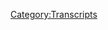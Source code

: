 {{Transcript
    | title         = [[514: An X-Mas Report Rebuttal]]
    | caption       = [https://knowledgefight.libsyn.com/514-an-x-mas-report-rebuttal Listen to this episode on Libsyn]
    | episodeNumber = [[514: An X-Mas Report Rebuttal|514]]
    | length        = 00:59:33
}}

{{MessageBox
    | header     = Warning: Bot Generated Content
    | text       = This transcript was automatically generated by transcription software and likely contains many mistakes and misattributions. Please check the audio for definitive quotes, attribution, and context.
    | image      = N3yvass4myg91.webp
    | imagewidth = 50px
    | id         = warning
}}

{{TranscriptBlock
    | name      = Unknown Speaker
    | timestamp = 00:00:00.000
    | text      = N-N-N-N-N-N-N-Knowledge Fight
}}

{{TranscriptBlock
    | name      = Unknown Speaker
    | timestamp = 00:00:12.960
    | text      = Dan and Jordan, I am sweating
}}

{{TranscriptBlock
    | name      = Unknown Speaker
    | timestamp = 00:00:18.079
    | text      = knowledgefight.com, it's time to pray
}}

{{TranscriptBlock
    | name      = Unknown Speaker
    | timestamp = 00:00:21.359
    | text      = I have great respect for knowledgefight
}}

{{TranscriptBlock
    | name      = Unknown Speaker
    | timestamp = 00:00:23.920
    | text      = knowledgefight
}}

{{TranscriptBlock
    | name      = Unknown Speaker
    | timestamp = 00:00:25.039
    | text      = I'm sick of them posing as if they're the good guys
}}

{{TranscriptBlock
    | name      = Unknown Speaker
    | timestamp = 00:00:27.359
    | text      = Shang, we are the bad guys, knowledgefight
}}

{{TranscriptBlock
    | name      = Unknown Speaker
    | timestamp = 00:00:29.920
    | text      = Dan and Jordan, knowledgefight
}}

{{TranscriptBlock
    | name      = Unknown Speaker
    | timestamp = 00:00:32.079
    | text      = Riddle her, riddle her, riddle her
}}

{{TranscriptBlock
    | name      = Unknown Speaker
    | timestamp = 00:00:34.880
    | text      = Need, I need money
}}

{{TranscriptBlock
    | name      = Unknown Speaker
    | timestamp = 00:00:36.320
    | text      = Riddle her, riddle her, riddle her
}}

{{TranscriptBlock
    | name      = Unknown Speaker
    | timestamp = 00:00:39.280
    | text      = Andy and Kansas, Andy and, Andy and
}}

{{TranscriptBlock
    | name      = Unknown Speaker
    | timestamp = 00:00:42.159
    | text      = Stop it, Andy and, Andy and Kansas
}}

{{TranscriptBlock
    | name      = Unknown Speaker
    | timestamp = 00:00:46.079
    | text      = It's time to pray
}}

{{TranscriptBlock
    | name      = Unknown Speaker
    | timestamp = 00:00:47.039
    | text      = Andy and Kansas, you're on the air, thanks for holding
}}

{{TranscriptBlock
    | name      = Unknown Speaker
    | timestamp = 00:00:49.280
    | text      = Hello Alex, I'm a victim caller, I'm a huge fan
}}

{{TranscriptBlock
    | name      = Unknown Speaker
    | timestamp = 00:00:51.679
    | text      = I love your work
}}

{{TranscriptBlock
    | name      = Unknown Speaker
    | timestamp = 00:00:52.880
    | text      = knowledgefight
}}

{{TranscriptBlock
    | name      = Unknown Speaker
    | timestamp = 00:00:53.679
    | text      = N-N-N-N-N-Knowledgefight.com
}}

{{TranscriptBlock
    | name      = Unknown Speaker
    | timestamp = 00:00:58.320
    | text      = I love you
}}

{{TranscriptBlock
    | name      = Unknown Speaker
    | timestamp = 00:00:59.280
    | text      = Hey everybody, welcome back to Knowledge Fight, I'm Dan
}}

{{TranscriptBlock
    | name      = Unknown Speaker
    | timestamp = 00:01:01.359
    | text      = I'm Jordan
}}

{{TranscriptBlock
    | name      = Unknown Speaker
    | timestamp = 00:01:01.840
    | text      = We're couple dudes, like to sit around, drink novelty beverages
}}

{{TranscriptBlock
    | name      = Unknown Speaker
    | timestamp = 00:01:03.840
    | text      = and talk a little bit about Alex Jones
}}

{{TranscriptBlock
    | name      = Unknown Speaker
    | timestamp = 00:01:05.599
    | text      = Oh indeed we are, Dan
}}

{{TranscriptBlock
    | name      = Unknown Speaker
    | timestamp = 00:01:06.719
    | text      = Jordan
}}

{{TranscriptBlock
    | name      = Unknown Speaker
    | timestamp = 00:01:07.200
    | text      = Dan!
}}

{{TranscriptBlock
    | name      = Unknown Speaker
    | timestamp = 00:01:07.680
    | text      = Jordan
}}

{{TranscriptBlock
    | name      = Unknown Speaker
    | timestamp = 00:01:08.079
    | text      = I have a quick question for you
}}

{{TranscriptBlock
    | name      = Unknown Speaker
    | timestamp = 00:01:08.719
    | text      = What's up?
}}

{{TranscriptBlock
    | name      = Unknown Speaker
    | timestamp = 00:01:09.120
    | text      = What's your bright spot today?
}}

{{TranscriptBlock
    | name      = Unknown Speaker
    | timestamp = 00:01:10.079
    | text      = My bright spot today is something I've actually told you about already
}}

{{TranscriptBlock
    | name      = Unknown Speaker
    | timestamp = 00:01:13.599
    | text      = and I'd like to continue my celebration of this
}}

{{TranscriptBlock
    | name      = Unknown Speaker
    | timestamp = 00:01:16.319
    | text      = and that is Rolled Gold put out a flavor of pretzels
}}

{{TranscriptBlock
    | name      = Unknown Speaker
    | timestamp = 00:01:20.959
    | text      = They had two different sort of limited time flavors
}}

{{TranscriptBlock
    | name      = Unknown Speaker
    | timestamp = 00:01:26.000
    | text      = One's a zesty buffalo and I dare not try that
}}

{{TranscriptBlock
    | name      = Unknown Speaker
    | timestamp = 00:01:28.719
    | text      = Oh yeah, of course not
}}

{{TranscriptBlock
    | name      = Unknown Speaker
    | timestamp = 00:01:30.159
    | text      = Of course not
}}

{{TranscriptBlock
    | name      = Unknown Speaker
    | timestamp = 00:01:30.719
    | text      = But the savory butter, I tried that, is so good
}}

{{TranscriptBlock
    | name      = Unknown Speaker
    | timestamp = 00:01:35.040
    | text      = So good
}}

{{TranscriptBlock
    | name      = Unknown Speaker
    | timestamp = 00:01:35.519
    | text      = It's so good
}}

{{TranscriptBlock
    | name      = Unknown Speaker
    | timestamp = 00:01:36.400
    | text      = Is it like buttered popcorn, like that feeling where you get so much butter on that
}}

{{TranscriptBlock
    | name      = Unknown Speaker
    | timestamp = 00:01:40.000
    | text      = It is right here, you can experience it, but don't chew into the mic
}}

{{TranscriptBlock
    | name      = Unknown Speaker
    | timestamp = 00:01:42.879
    | text      = I will attempt to
}}

{{TranscriptBlock
    | name      = Unknown Speaker
    | timestamp = 00:01:43.359
    | text      = Don't chew into the mic, I would like to get your reaction
}}

{{TranscriptBlock
    | name      = Unknown Speaker
    | timestamp = 00:01:46.560
    | text      = It's so good
}}

{{TranscriptBlock
    | name      = Unknown Speaker
    | timestamp = 00:01:47.680
    | text      = It's like a real, it's like a harsh butter
}}

{{TranscriptBlock
    | name      = Unknown Speaker
    | timestamp = 00:01:50.640
    | text      = It's a lot of butter
}}

{{TranscriptBlock
    | name      = Unknown Speaker
    | timestamp = 00:01:52.079
    | text      = It is a lot of butter
}}

{{TranscriptBlock
    | name      = Unknown Speaker
    | timestamp = 00:01:53.439
    | text      = Yeah
}}

{{TranscriptBlock
    | name      = Unknown Speaker
    | timestamp = 00:01:53.840
    | text      = It is maybe too much butter for me, but it is, it's good
}}

{{TranscriptBlock
    | name      = Unknown Speaker
    | timestamp = 00:01:57.280
    | text      = Yeah, it's good
}}

{{TranscriptBlock
    | name      = Unknown Speaker
    | timestamp = 00:01:58.000
    | text      = It's good, I have eaten half of one and I am full
}}

{{TranscriptBlock
    | name      = Unknown Speaker
    | timestamp = 00:02:01.040
    | text      = You're done
}}

{{TranscriptBlock
    | name      = Unknown Speaker
    | timestamp = 00:02:01.680
    | text      = It's very, very heavy
}}

{{TranscriptBlock
    | name      = Unknown Speaker
    | timestamp = 00:02:03.680
    | text      = Yeah, I expected it to be like an almost non-existent flavor
}}

{{TranscriptBlock
    | name      = Unknown Speaker
    | timestamp = 00:02:06.560
    | text      = Yeah, yeah
}}

{{TranscriptBlock
    | name      = Unknown Speaker
    | timestamp = 00:02:07.200
    | text      = Like just a little suggestion of butter or something, but nah, it's in your face
}}

{{TranscriptBlock
    | name      = Unknown Speaker
    | timestamp = 00:02:11.680
    | text      = Yeah
}}

{{TranscriptBlock
    | name      = Unknown Speaker
    | timestamp = 00:02:12.000
    | text      = Well done Rolled Gold
}}

{{TranscriptBlock
    | name      = Unknown Speaker
    | timestamp = 00:02:14.240
    | text      = No, when we were talking about this, I was like, oh, this sounds like a flavor-blasted goldfish
}}

{{TranscriptBlock
    | name      = Unknown Speaker
    | timestamp = 00:02:18.240
    | text      = Yeah
}}

{{TranscriptBlock
    | name      = Unknown Speaker
    | timestamp = 00:02:18.879
    | text      = That is exactly what it tastes like, it tastes like a regular rolled gold pretzel
}}

{{TranscriptBlock
    | name      = Unknown Speaker
    | timestamp = 00:02:23.199
    | text      = And then they were like, what if we just covered it in shit?
}}

{{TranscriptBlock
    | name      = Unknown Speaker
    | timestamp = 00:02:26.240
    | text      = What if we just
}}

{{TranscriptBlock
    | name      = Unknown Speaker
    | timestamp = 00:02:28.000
    | text      = Just doused it
}}

{{TranscriptBlock
    | name      = Unknown Speaker
    | timestamp = 00:02:29.039
    | text      = With butter
}}

{{TranscriptBlock
    | name      = Unknown Speaker
    | timestamp = 00:02:30.240
    | text      = It does feel injected with butter
}}

{{TranscriptBlock
    | name      = Unknown Speaker
    | timestamp = 00:02:32.080
    | text      = So what about you?
}}

{{TranscriptBlock
    | name      = Unknown Speaker
    | timestamp = 00:02:33.439
    | text      = My bright spot this day is actually the original Final Fantasy VII
}}

{{TranscriptBlock
    | name      = Unknown Speaker
    | timestamp = 00:02:38.080
    | text      = Ooh, not the remake
}}

{{TranscriptBlock
    | name      = Unknown Speaker
    | timestamp = 00:02:39.280
    | text      = No, on Christmas they had like a half-off special, so it was like five bucks
}}

{{TranscriptBlock
    | name      = Unknown Speaker
    | timestamp = 00:02:43.120
    | text      = So I was like, screw it
}}

{{TranscriptBlock
    | name      = Unknown Speaker
    | timestamp = 00:02:44.879
    | text      = And I started playing it again, and I am so happy I did
}}

{{TranscriptBlock
    | name      = Unknown Speaker
    | timestamp = 00:02:48.400
    | text      = And I'm happy that I did it after the remake, too
}}

{{TranscriptBlock
    | name      = Unknown Speaker
    | timestamp = 00:02:51.280
    | text      = Is because once I got out of Midgar, I felt the same way I did the first time I played it
}}

{{TranscriptBlock
    | name      = Unknown Speaker
    | timestamp = 00:02:56.560
    | text      = Which was just, oh, thank Christ, I'm out of that fucking place
}}

{{TranscriptBlock
    | name      = Unknown Speaker
    | timestamp = 00:03:00.639
    | text      = Yeah, that's the feeling, I guess, the game wants you to feel
}}

{{TranscriptBlock
    | name      = Unknown Speaker
    | timestamp = 00:03:04.240
    | text      = Totally
}}

{{TranscriptBlock
    | name      = Unknown Speaker
    | timestamp = 00:03:04.800
    | text      = The moment you leave Midgar and you can see the entire world in front of you
}}

{{TranscriptBlock
    | name      = Unknown Speaker
    | timestamp = 00:03:08.800
    | text      = And it shows you the world map, you're like, oh my god, I thought it was all gonna be in Midgar
}}

{{TranscriptBlock
    | name      = Unknown Speaker
    | timestamp = 00:03:12.800
    | text      = Like, remake is great
}}

{{TranscriptBlock
    | name      = Unknown Speaker
    | timestamp = 00:03:13.919
    | text      = Yeah
}}

{{TranscriptBlock
    | name      = Unknown Speaker
    | timestamp = 00:03:14.240
    | text      = It's really great
}}

{{TranscriptBlock
    | name      = Unknown Speaker
    | timestamp = 00:03:14.879
    | text      = But it's all there
}}

{{TranscriptBlock
    | name      = Unknown Speaker
    | timestamp = 00:03:15.280
    | text      = But it's all in Midgar
}}

{{TranscriptBlock
    | name      = Unknown Speaker
    | timestamp = 00:03:16.400
    | text      = Yeah, yeah
}}

{{TranscriptBlock
    | name      = Unknown Speaker
    | timestamp = 00:03:16.719
    | text      = Like the moment you escape and you're like, it's just amazing
}}

{{TranscriptBlock
    | name      = Unknown Speaker
    | timestamp = 00:03:20.080
    | text      = It really is beautiful
}}

{{TranscriptBlock
    | name      = Unknown Speaker
    | timestamp = 00:03:21.439
    | text      = Well, you make a strong case for me to give that game a shot, and I may in the future
}}

{{TranscriptBlock
    | name      = Unknown Speaker
    | timestamp = 00:03:26.159
    | text      = It's great, it really is just fucking great
}}

{{TranscriptBlock
    | name      = Unknown Speaker
    | timestamp = 00:03:28.319
    | text      = I may, it's definitely a big blind spot for me, it's pretty much all of the Final Fantasy series
}}

{{TranscriptBlock
    | name      = Unknown Speaker
    | timestamp = 00:03:32.960
    | text      = Yeah
}}

{{TranscriptBlock
    | name      = Unknown Speaker
    | timestamp = 00:03:33.360
    | text      = Except for the remake, which you made me play, and I enjoyed
}}

{{TranscriptBlock
    | name      = Unknown Speaker
    | timestamp = 00:03:36.000
    | text      = You did enjoy, right?
}}

{{TranscriptBlock
    | name      = Unknown Speaker
    | timestamp = 00:03:36.879
    | text      = Yeah, yeah
}}

{{TranscriptBlock
    | name      = Unknown Speaker
    | timestamp = 00:03:37.439
    | text      = That was pretty good
}}

{{TranscriptBlock
    | name      = Unknown Speaker
    | timestamp = 00:03:39.280
    | text      = Well, I'm glad you're enjoying that
}}

{{TranscriptBlock
    | name      = Unknown Speaker
    | timestamp = 00:03:40.719
    | text      = That is fantastic
}}

{{TranscriptBlock
    | name      = Unknown Speaker
    | timestamp = 00:03:41.520
    | text      = Good way to end, wrap up the year for you
}}

{{TranscriptBlock
    | name      = Unknown Speaker
    | timestamp = 00:03:43.520
    | text      = Absolutely
}}

{{TranscriptBlock
    | name      = Unknown Speaker
    | timestamp = 00:03:44.240
    | text      = So, we did not have an episode on Friday
}}

{{TranscriptBlock
    | name      = Unknown Speaker
    | timestamp = 00:03:46.479
    | text      = And I'm gonna say, I think it's probably good that we didn't
}}

{{TranscriptBlock
    | name      = Unknown Speaker
    | timestamp = 00:03:51.120
    | text      = I hope everyone, you know, celebrates Christmas, had a nice Christmas
}}

{{TranscriptBlock
    | name      = Unknown Speaker
    | timestamp = 00:03:54.159
    | text      = Everybody celebrates other holidays
}}

{{TranscriptBlock
    | name      = Unknown Speaker
    | timestamp = 00:03:56.000
    | text      = Have a great holiday time
}}

{{TranscriptBlock
    | name      = Unknown Speaker
    | timestamp = 00:03:57.599
    | text      = Or if you just don't celebrate anything, hope you had a good weekend
}}

{{TranscriptBlock
    | name      = Unknown Speaker
    | timestamp = 00:04:02.400
    | text      = I felt it would be emotionally draining for us to do an episode on Friday
}}

{{TranscriptBlock
    | name      = Unknown Speaker
    | timestamp = 00:04:07.919
    | text      = That was covering what Alex was doing
}}

{{TranscriptBlock
    | name      = Unknown Speaker
    | timestamp = 00:04:10.800
    | text      = Yeah
}}

{{TranscriptBlock
    | name      = Unknown Speaker
    | timestamp = 00:04:11.120
    | text      = And that was not taking his week off that he said he was going to take
}}

{{TranscriptBlock
    | name      = Unknown Speaker
    | timestamp = 00:04:14.960
    | text      = Yeah, the week he said he was going to take off, instead he did not take off
}}

{{TranscriptBlock
    | name      = Unknown Speaker
    | timestamp = 00:04:17.199
    | text      = He did not take off, and uh, because kind of just not having a fun time
}}

{{TranscriptBlock
    | name      = Unknown Speaker
    | timestamp = 00:04:22.079
    | text      = Not surprising
}}

{{TranscriptBlock
    | name      = Unknown Speaker
    | timestamp = 00:04:22.959
    | text      = Um, I didn't watch all of his content
}}

{{TranscriptBlock
    | name      = Unknown Speaker
    | timestamp = 00:04:24.959
    | text      = Turns out firing everybody made it very hard for me to take a day off
}}

{{TranscriptBlock
    | name      = Unknown Speaker
    | timestamp = 00:04:28.160
    | text      = Whoops, my only friend is Harrison Smith
}}

{{TranscriptBlock
    | name      = Unknown Speaker
    | timestamp = 00:04:30.720
    | text      = This sucks
}}

{{TranscriptBlock
    | name      = Unknown Speaker
    | timestamp = 00:04:31.360
    | text      = I'm fucked
}}

{{TranscriptBlock
    | name      = Unknown Speaker
    | timestamp = 00:04:32.160
    | text      = Yeah, um, I thought that there would be a little bit of schadenfreude in it
}}

{{TranscriptBlock
    | name      = Unknown Speaker
    | timestamp = 00:04:35.759
    | text      = I think there would be a little bit of us wallowing around in the mud watching a guy be miserable
}}

{{TranscriptBlock
    | name      = Unknown Speaker
    | timestamp = 00:04:40.160
    | text      = It'd be great, yeah
}}

{{TranscriptBlock
    | name      = Unknown Speaker
    | timestamp = 00:04:41.279
    | text      = I mean, there's some fun to that
}}

{{TranscriptBlock
    | name      = Unknown Speaker
    | timestamp = 00:04:42.720
    | text      = We like watching Alex be miserable
}}

{{TranscriptBlock
    | name      = Unknown Speaker
    | timestamp = 00:04:44.240
    | text      = I know, but we did that already
}}

{{TranscriptBlock
    | name      = Unknown Speaker
    | timestamp = 00:04:46.079
    | text      = That's true
}}

{{TranscriptBlock
    | name      = Unknown Speaker
    | timestamp = 00:04:46.800
    | text      = We already did that with the first American Journal episode
}}

{{TranscriptBlock
    | name      = Unknown Speaker
    | timestamp = 00:04:49.040
    | text      = Yeah, that's true, that is true, there is that
}}

{{TranscriptBlock
    | name      = Unknown Speaker
    | timestamp = 00:04:50.720
    | text      = It just felt almost repetitive and not like it was going to bring anything new to the table
}}

{{TranscriptBlock
    | name      = Unknown Speaker
    | timestamp = 00:04:55.439
    | text      = And I worried that once we came to Monday, what would we have to cover?
}}

{{TranscriptBlock
    | name      = Unknown Speaker
    | timestamp = 00:04:59.120
    | text      = Totally
}}

{{TranscriptBlock
    | name      = Unknown Speaker
    | timestamp = 00:04:59.519
    | text      = Like maybe there would be a Project Camelot episode we could have done for Friday
}}

{{TranscriptBlock
    | name      = Unknown Speaker
    | timestamp = 00:05:03.199
    | text      = But if Alex actually had taken that week off, we'd need that for Monday
}}

{{TranscriptBlock
    | name      = Unknown Speaker
    | timestamp = 00:05:07.199
    | text      = True
}}

{{TranscriptBlock
    | name      = Unknown Speaker
    | timestamp = 00:05:07.519
    | text      = Or whatever
}}

{{TranscriptBlock
    | name      = Unknown Speaker
    | timestamp = 00:05:08.160
    | text      = Could have been dangerous
}}

{{TranscriptBlock
    | name      = Unknown Speaker
    | timestamp = 00:05:08.959
    | text      = Yeah, and so it left me kind of in a lurch of what to do
}}

{{TranscriptBlock
    | name      = Unknown Speaker
    | timestamp = 00:05:12.000
    | text      = And so, you know, we took that break and here we are back on Monday
}}

{{TranscriptBlock
    | name      = Unknown Speaker
    | timestamp = 00:05:15.680
    | text      = And I think that this is going to be a slightly different episode
}}

{{TranscriptBlock
    | name      = Unknown Speaker
    | timestamp = 00:05:18.560
    | text      = Because we're just going to be covering a special report that Alex put out
}}

{{TranscriptBlock
    | name      = Unknown Speaker
    | timestamp = 00:05:21.519
    | text      = Okay
}}

{{TranscriptBlock
    | name      = Unknown Speaker
    | timestamp = 00:05:22.079
    | text      = And he put it out on Christmas
}}

{{TranscriptBlock
    | name      = Unknown Speaker
    | timestamp = 00:05:26.240
    | text      = There's hatchet throwing that's implied
}}

{{TranscriptBlock
    | name      = Unknown Speaker
    | timestamp = 00:05:28.319
    | text      = Implied hatchet throwing? Ah, that's a little disappointing
}}

{{TranscriptBlock
    | name      = Unknown Speaker
    | timestamp = 00:05:30.560
    | text      = Yeah, no, there's no hatchet throwing
}}

{{TranscriptBlock
    | name      = Unknown Speaker
    | timestamp = 00:05:31.600
    | text      = I need explicit hatchet throwing to get the fuck out
}}

{{TranscriptBlock
    | name      = Unknown Speaker
    | timestamp = 00:05:34.160
    | text      = No, nothing shall ever top 2018 Christmas Eve
}}

{{TranscriptBlock
    | name      = Unknown Speaker
    | timestamp = 00:05:36.480
    | text      = No, that's too good
}}

{{TranscriptBlock
    | name      = Unknown Speaker
    | timestamp = 00:05:37.439
    | text      = Um, we are going to be talking on this episode about
}}

{{TranscriptBlock
    | name      = Unknown Speaker
    | timestamp = 00:05:41.040
    | text      = Alex's immediate response to the bombing in Nashville
}}

{{TranscriptBlock
    | name      = Unknown Speaker
    | timestamp = 00:05:43.920
    | text      = Right
}}

{{TranscriptBlock
    | name      = Unknown Speaker
    | timestamp = 00:05:44.480
    | text      = That's going to be what we take a little time to discuss on this episode
}}

{{TranscriptBlock
    | name      = Unknown Speaker
    | timestamp = 00:05:49.040
    | text      = Because I think it's, you know, it's in that vein of things that I think are really important
}}

{{TranscriptBlock
    | name      = Unknown Speaker
    | timestamp = 00:05:54.480
    | text      = to understand about Alex
}}

{{TranscriptBlock
    | name      = Unknown Speaker
    | timestamp = 00:05:55.920
    | text      = And as we go into 2021
}}

{{TranscriptBlock
    | name      = Unknown Speaker
    | timestamp = 00:05:58.480
    | text      = I'm Dan, this is 2021
}}

{{TranscriptBlock
    | name      = Unknown Speaker
    | timestamp = 00:05:59.680
    | text      = Oh, yay!
}}

{{TranscriptBlock
    | name      = Unknown Speaker
    | timestamp = 00:06:02.000
    | text      = Now I'm confused
}}

{{TranscriptBlock
    | name      = Unknown Speaker
    | timestamp = 00:06:02.879
    | text      = I'll have to figure something out for actual 2021
}}

{{TranscriptBlock
    | name      = Unknown Speaker
    | timestamp = 00:06:05.839
    | text      = How's that one? That's my new catchphrase
}}

{{TranscriptBlock
    | name      = Unknown Speaker
    | timestamp = 00:06:10.480
    | text      = I'm into it
}}

{{TranscriptBlock
    | name      = Unknown Speaker
    | timestamp = 00:06:11.199
    | text      = That's the demon coming through the portal
}}

{{TranscriptBlock
    | name      = Unknown Speaker
    | timestamp = 00:06:12.800
    | text      = Exactly, yeah, yeah
}}

{{TranscriptBlock
    | name      = Unknown Speaker
    | timestamp = 00:06:14.000
    | text      = Um, I feel like as we get into that year
}}

{{TranscriptBlock
    | name      = Unknown Speaker
    | timestamp = 00:06:16.560
    | text      = One of the things I really want to stress and really want to redouble my efforts on
}}

{{TranscriptBlock
    | name      = Unknown Speaker
    | timestamp = 00:06:20.959
    | text      = Is looking at these things that like are really actually important about Alex
}}

{{TranscriptBlock
    | name      = Unknown Speaker
    | timestamp = 00:06:25.600
    | text      = Yeah, okay
}}

{{TranscriptBlock
    | name      = Unknown Speaker
    | timestamp = 00:06:26.079
    | text      = It's always fun to make fun of him breaking down in the studio
}}

{{TranscriptBlock
    | name      = Unknown Speaker
    | timestamp = 00:06:30.480
    | text      = Sure
}}

{{TranscriptBlock
    | name      = Unknown Speaker
    | timestamp = 00:06:30.879
    | text      = Always fun
}}

{{TranscriptBlock
    | name      = Unknown Speaker
    | timestamp = 00:06:31.519
    | text      = Sure
}}

{{TranscriptBlock
    | name      = Unknown Speaker
    | timestamp = 00:06:32.000
    | text      = Always fun to laugh at like Alex with guns
}}

{{TranscriptBlock
    | name      = Unknown Speaker
    | timestamp = 00:06:34.480
    | text      = Right
}}

{{TranscriptBlock
    | name      = Unknown Speaker
    | timestamp = 00:06:34.800
    | text      = But those are things that are almost trivial in a certain way
}}

{{TranscriptBlock
    | name      = Unknown Speaker
    | timestamp = 00:06:37.279
    | text      = Right, we do still have a job to do
}}

{{TranscriptBlock
    | name      = Unknown Speaker
    | timestamp = 00:06:39.199
    | text      = Right
}}

{{TranscriptBlock
    | name      = Unknown Speaker
    | timestamp = 00:06:39.519
    | text      = Yes
}}

{{TranscriptBlock
    | name      = Unknown Speaker
    | timestamp = 00:06:40.000
    | text      = And I think that this is part of that
}}

{{TranscriptBlock
    | name      = Unknown Speaker
    | timestamp = 00:06:42.800
    | text      = This is part of like looking back at that focus
}}

{{TranscriptBlock
    | name      = Unknown Speaker
    | timestamp = 00:06:45.120
    | text      = Yeah, yeah, yeah
}}

{{TranscriptBlock
    | name      = Unknown Speaker
    | timestamp = 00:06:45.920
    | text      = And so we'll get down to business on that
}}

{{TranscriptBlock
    | name      = Unknown Speaker
    | timestamp = 00:06:47.199
    | text      = But before we do, I'd like to take a moment to say thank you to the folks
}}

{{TranscriptBlock
    | name      = Unknown Speaker
    | timestamp = 00:06:49.920
    | text      = Some folks who've signed up and are supporting the show
}}

{{TranscriptBlock
    | name      = Unknown Speaker
    | timestamp = 00:06:51.519
    | text      = Great idea
}}

{{TranscriptBlock
    | name      = Unknown Speaker
    | timestamp = 00:06:52.240
    | text      = So first, Amber Z, thank you so much
}}

{{TranscriptBlock
    | name      = Unknown Speaker
    | timestamp = 00:06:54.000
    | text      = You are now a policy wonk
}}

{{TranscriptBlock
    | name      = Unknown Speaker
    | timestamp = 00:06:55.360
    | text      = I'm a policy wonk
}}

{{TranscriptBlock
    | name      = Unknown Speaker
    | timestamp = 00:06:56.399
    | text      = Thanks, Amber
}}

{{TranscriptBlock
    | name      = Unknown Speaker
    | timestamp = 00:06:57.519
    | text      = Next, Josh O, thank you so much
}}

{{TranscriptBlock
    | name      = Unknown Speaker
    | timestamp = 00:06:58.959
    | text      = You are now a policy wonk
}}

{{TranscriptBlock
    | name      = Unknown Speaker
    | timestamp = 00:07:00.000
    | text      = I'm a policy wonk
}}

{{TranscriptBlock
    | name      = Unknown Speaker
    | timestamp = 00:07:01.120
    | text      = Thank you, Josh
}}

{{TranscriptBlock
    | name      = Unknown Speaker
    | timestamp = 00:07:01.839
    | text      = Thank you
}}

{{TranscriptBlock
    | name      = Unknown Speaker
    | timestamp = 00:07:02.240
    | text      = Next, Bry F, thank you so much
}}

{{TranscriptBlock
    | name      = Unknown Speaker
    | timestamp = 00:07:04.000
    | text      = You are now a policy wonk
}}

{{TranscriptBlock
    | name      = Unknown Speaker
    | timestamp = 00:07:05.199
    | text      = I'm a policy wonk
}}

{{TranscriptBlock
    | name      = Unknown Speaker
    | timestamp = 00:07:06.399
    | text      = Thanks, Bry
}}

{{TranscriptBlock
    | name      = Unknown Speaker
    | timestamp = 00:07:07.199
    | text      = Next, Amanda M, thank you so much
}}

{{TranscriptBlock
    | name      = Unknown Speaker
    | timestamp = 00:07:08.560
    | text      = You are now a policy wonk
}}

{{TranscriptBlock
    | name      = Unknown Speaker
    | timestamp = 00:07:09.839
    | text      = I'm a policy wonk
}}

{{TranscriptBlock
    | name      = Unknown Speaker
    | timestamp = 00:07:10.800
    | text      = Thank you very much, Amanda
}}

{{TranscriptBlock
    | name      = Unknown Speaker
    | timestamp = 00:07:12.000
    | text      = Thank you
}}

{{TranscriptBlock
    | name      = Unknown Speaker
    | timestamp = 00:07:12.480
    | text      = No Last Initial Lindsay
}}

{{TranscriptBlock
    | name      = Unknown Speaker
    | timestamp = 00:07:14.160
    | text      = Thank you so much
}}

{{TranscriptBlock
    | name      = Unknown Speaker
    | timestamp = 00:07:14.639
    | text      = You are now a policy wonk
}}

{{TranscriptBlock
    | name      = Unknown Speaker
    | timestamp = 00:07:15.920
    | text      = I'm a policy wonk
}}

{{TranscriptBlock
    | name      = Unknown Speaker
    | timestamp = 00:07:16.879
    | text      = Thank you very much
}}

{{TranscriptBlock
    | name      = Unknown Speaker
    | timestamp = 00:07:17.920
    | text      = Lindsay Lohan
}}

{{TranscriptBlock
    | name      = Unknown Speaker
    | timestamp = 00:07:19.120
    | text      = Could be
}}

{{TranscriptBlock
    | name      = Unknown Speaker
    | timestamp = 00:07:19.439
    | text      = Until mentioned otherwise
}}

{{TranscriptBlock
    | name      = Unknown Speaker
    | timestamp = 00:07:20.399
    | text      = Yeah, until we prove it's not
}}

{{TranscriptBlock
    | name      = Unknown Speaker
    | timestamp = 00:07:22.639
    | text      = The star of Herbie Fully Loaded
}}

{{TranscriptBlock
    | name      = Unknown Speaker
    | timestamp = 00:07:24.560
    | text      = Lindsay Lohan
}}

{{TranscriptBlock
    | name      = Unknown Speaker
    | timestamp = 00:07:25.839
    | text      = We got parrot trapped, Dad
}}

{{TranscriptBlock
    | name      = Unknown Speaker
    | timestamp = 00:07:27.360
    | text      = Next, Emma M, thank you so much
}}

{{TranscriptBlock
    | name      = Unknown Speaker
    | timestamp = 00:07:28.879
    | text      = You are now a policy wonk
}}

{{TranscriptBlock
    | name      = Unknown Speaker
    | timestamp = 00:07:30.160
    | text      = I'm a policy wonk
}}

{{TranscriptBlock
    | name      = Unknown Speaker
    | timestamp = 00:07:31.120
    | text      = Thanks, Emma
}}

{{TranscriptBlock
    | name      = Unknown Speaker
    | timestamp = 00:07:31.839
    | text      = Thank you! Next, Nick S. Nick S, thank you so much, you are now a policy wonk.
}}

{{TranscriptBlock
    | name      = Unknown Speaker
    | timestamp = 00:07:35.839
    | text      = I'm a policy wonk!
}}

{{TranscriptBlock
    | name      = Unknown Speaker
    | timestamp = 00:07:36.839
    | text      = Thank you very much, Nick.
}}

{{TranscriptBlock
    | name      = Unknown Speaker
    | timestamp = 00:07:37.839
    | text      = Thank you! And then finally, I'd like to say thank you to a couple of people who donated on Elevated Love and we appreciate that very much.
}}

{{TranscriptBlock
    | name      = Unknown Speaker
    | timestamp = 00:07:41.839
    | text      = So, Pyrae, thank you so much, you are now a technocrat, and I say this with disdain, you are now a technocrat.
}}

{{TranscriptBlock
    | name      = Unknown Speaker
    | timestamp = 00:07:48.839
    | text      = I'm a policy wonk.
}}

{{TranscriptBlock
    | name      = Unknown Speaker
    | timestamp = 00:07:49.839
    | text      = Crikey, mate, that's fantastic. Have yourself a brew.
}}

{{TranscriptBlock
    | name      = Unknown Speaker
    | timestamp = 00:07:52.839
    | text      = How's your 401k doing, bro?
}}

{{TranscriptBlock
    | name      = Unknown Speaker
    | timestamp = 00:07:54.839
    | text      = Alright, we gotta go full tilt boogie on this, Watson, alright?
}}

{{TranscriptBlock
    | name      = Unknown Speaker
    | timestamp = 00:07:56.839
    | text      = Let's just get down to business. We ain't making that money off that heroin.
}}

{{TranscriptBlock
    | name      = Unknown Speaker
    | timestamp = 00:08:00.839
    | text      = Why you pimps so good? My neck is freakishly large. I declare info war on you.
}}

{{TranscriptBlock
    | name      = Unknown Speaker
    | timestamp = 00:08:06.839
    | text      = Thank you so much, Pyrae, and thank you so much, I say this with disdain.
}}

{{TranscriptBlock
    | name      = Unknown Speaker
    | timestamp = 00:08:09.839
    | text      = Yes, thank you very much to the both of you.
}}

{{TranscriptBlock
    | name      = Unknown Speaker
    | timestamp = 00:08:11.839
    | text      = If you're out there listening and thinking, hey, I enjoy this show, I'd like to support these gents,
}}

{{TranscriptBlock
    | name      = Unknown Speaker
    | timestamp = 00:08:13.839
    | text      = you can do that by going to our website, knowledgefight.com, clicking the button that says support the show, we would appreciate it, or...
}}

{{TranscriptBlock
    | name      = Unknown Speaker
    | timestamp = 00:08:18.839
    | text      = Or what you could do, if you are feeling like your generous spirit is oppressed by a massive global corporation,
}}

{{TranscriptBlock
    | name      = Unknown Speaker
    | timestamp = 00:08:26.839
    | text      = literally sucking the life from the planet, then what you should do is escape from that place,
}}

{{TranscriptBlock
    | name      = Unknown Speaker
    | timestamp = 00:08:32.840
    | text      = take your generosity to, I don't know, Junin, and then give it to a local charity or bail fund in, specifically, Junin.
}}

{{TranscriptBlock
    | name      = Unknown Speaker
    | timestamp = 00:08:40.840
    | text      = Sounds good.
}}

{{TranscriptBlock
    | name      = Unknown Speaker
    | timestamp = 00:08:41.840
    | text      = I would say so.
}}

{{TranscriptBlock
    | name      = Unknown Speaker
    | timestamp = 00:08:42.840
    | text      = Alright, so, Jordan, I have a special report for you here, released on Christmas.
}}

{{TranscriptBlock
    | name      = Unknown Speaker
    | timestamp = 00:08:47.840
    | text      = I've not cut anything out of the special report that Alex is playing, except for one point where he plays the audio of the bomb going off in Nashville.
}}

{{TranscriptBlock
    | name      = Unknown Speaker
    | timestamp = 00:08:56.840
    | text      = It doesn't really add anything interesting to the episode to hear an explosion, and the audio mix is terrible, it is so loud.
}}

{{TranscriptBlock
    | name      = Unknown Speaker
    | timestamp = 00:09:02.840
    | text      = It would just blow out people's ears.
}}

{{TranscriptBlock
    | name      = Unknown Speaker
    | timestamp = 00:09:04.840
    | text      = It does make me think of that Bill Cooper episode, though, the day after the Oklahoma City bombing.
}}

{{TranscriptBlock
    | name      = Unknown Speaker
    | timestamp = 00:09:09.840
    | text      = In that episode, Bill made a point to play the audio of the explosion, and there's kind of echoes here,
}}

{{TranscriptBlock
    | name      = Unknown Speaker
    | timestamp = 00:09:14.840
    | text      = except for Bill was doing it dramatically.
}}

{{TranscriptBlock
    | name      = Unknown Speaker
    | timestamp = 00:09:17.840
    | text      = Bill played it repeatedly, and kind of almost like a chorus, and then he would say something in the middle.
}}

{{TranscriptBlock
    | name      = Unknown Speaker
    | timestamp = 00:09:24.840
    | text      = It was a call and response to the bomb.
}}

{{TranscriptBlock
    | name      = Unknown Speaker
    | timestamp = 00:09:27.840
    | text      = Alex just plays it, and it's very loud.
}}

{{TranscriptBlock
    | name      = Unknown Speaker
    | timestamp = 00:09:30.840
    | text      = All I've done here is I've just cut every time it's clear that Alex is doing a different take.
}}

{{TranscriptBlock
    | name      = Unknown Speaker
    | timestamp = 00:09:35.840
    | text      = Because, you know, the audio shifts slightly, and you can tell that Alex just ran out of steam, and they're like,
}}

{{TranscriptBlock
    | name      = Unknown Speaker
    | timestamp = 00:09:40.840
    | text      = So he did a couple of takes? Well, that's better than we've seen in the past.
}}

{{TranscriptBlock
    | name      = Unknown Speaker
    | timestamp = 00:09:45.840
    | text      = True, true. Let's do another sentence. Try another sentence, Alex.
}}

{{TranscriptBlock
    | name      = Unknown Speaker
    | timestamp = 00:09:49.840
    | text      = Yeah, try it one more time.
}}

{{TranscriptBlock
    | name      = Unknown Speaker
    | timestamp = 00:09:50.840
    | text      = I get the sense he was recording from home, so maybe his wife is a better producer than Rob Dew.
}}

{{TranscriptBlock
    | name      = Unknown Speaker
    | timestamp = 00:09:56.840
    | text      = You can't say that!
}}

{{TranscriptBlock
    | name      = Unknown Speaker
    | timestamp = 00:09:58.840
    | text      = Oh, God damn it, honey.
}}

{{TranscriptBlock
    | name      = Unknown Speaker
    | timestamp = 00:10:00.840
    | text      = So here's where we start. Here's the beginning.
}}

{{TranscriptBlock
    | name      = Unknown Speaker
    | timestamp = 00:10:03.840
    | text      = Today, in the early morning hours of Christmas, a large truck bomb housed inside an RV
}}

{{TranscriptBlock
    | name      = Unknown Speaker
    | timestamp = 00:10:10.840
    | text      = exploded outside the AT&T main communications building in Nashville.
}}

{{TranscriptBlock
    | name      = Unknown Speaker
    | timestamp = 00:10:14.840
    | text      = The individual, organization, or group behind the attack went out of their way
}}

{{TranscriptBlock
    | name      = Unknown Speaker
    | timestamp = 00:10:19.840
    | text      = to warn the public to get away before the bomb detonated by broadcasting for more than ten minutes
}}

{{TranscriptBlock
    | name      = Unknown Speaker
    | timestamp = 00:10:24.840
    | text      = that there was a bomb on board the vehicle that was about to detonate.
}}

{{TranscriptBlock
    | name      = Unknown Speaker
    | timestamp = 00:10:27.840
    | text      = 911 also received a call claiming that gunshots had been fired in the area minutes before the explosion.
}}

{{TranscriptBlock
    | name      = Unknown Speaker
    | timestamp = 00:10:33.840
    | text      = The FBI is now reporting that human remains have been found in the debris at the blast site.
}}

{{TranscriptBlock
    | name      = Unknown Speaker
    | timestamp = 00:10:37.840
    | text      = So you can already tell those are multiple takes?
}}

{{TranscriptBlock
    | name      = Unknown Speaker
    | timestamp = 00:10:40.840
    | text      = Yeah, the 911 cut was almost Paul Joseph Watson-esque, of coming in before the breath is finished.
}}

{{TranscriptBlock
    | name      = Unknown Speaker
    | timestamp = 00:10:49.840
    | text      = The hole was cut in the middle of a sentence, though.
}}

{{TranscriptBlock
    | name      = Unknown Speaker
    | timestamp = 00:10:52.840
    | text      = Yeah, so infuriating. I hate it.
}}

{{TranscriptBlock
    | name      = Unknown Speaker
    | timestamp = 00:10:54.840
    | text      = So on Christmas Day, in case people did not hear about this,
}}

{{TranscriptBlock
    | name      = Unknown Speaker
    | timestamp = 00:10:57.840
    | text      = a bomb was detonated in an RV parked in downtown Nashville.
}}

{{TranscriptBlock
    | name      = Unknown Speaker
    | timestamp = 00:11:01.840
    | text      = At the time of our recording, one of the working theories that people have
}}

{{TranscriptBlock
    | name      = Unknown Speaker
    | timestamp = 00:11:04.840
    | text      = is that it's possible that the person was targeting the AT&T building,
}}

{{TranscriptBlock
    | name      = Unknown Speaker
    | timestamp = 00:11:07.840
    | text      = which was quite nearby the blast site.
}}

{{TranscriptBlock
    | name      = Unknown Speaker
    | timestamp = 00:11:10.840
    | text      = This, as a possible motive for an act of domestic terror, makes complete sense.
}}

{{TranscriptBlock
    | name      = Unknown Speaker
    | timestamp = 00:11:15.840
    | text      = If you were going to go through the trouble of carrying out a bombing,
}}

{{TranscriptBlock
    | name      = Unknown Speaker
    | timestamp = 00:11:17.840
    | text      = you would likely want whatever damage you do to have maximum impact.
}}

{{TranscriptBlock
    | name      = Unknown Speaker
    | timestamp = 00:11:21.840
    | text      = AT&T's operations in Nashville are housed at that building,
}}

{{TranscriptBlock
    | name      = Unknown Speaker
    | timestamp = 00:11:24.840
    | text      = so the potential disruption you could cause by damaging that would be huge,
}}

{{TranscriptBlock
    | name      = Unknown Speaker
    | timestamp = 00:11:27.840
    | text      = as we've seen from the fallout of the bombing itself,
}}

{{TranscriptBlock
    | name      = Unknown Speaker
    | timestamp = 00:11:30.840
    | text      = with some people still being without phone service today as we're recording.
}}

{{TranscriptBlock
    | name      = Unknown Speaker
    | timestamp = 00:11:34.840
    | text      = This is all a very tragic turn of events,
}}

{{TranscriptBlock
    | name      = Unknown Speaker
    | timestamp = 00:11:36.840
    | text      = and my heart goes out to the people affected by this act.
}}

{{TranscriptBlock
    | name      = Unknown Speaker
    | timestamp = 00:11:39.840
    | text      = Thankfully, there weren't any civilian casualties,
}}

{{TranscriptBlock
    | name      = Unknown Speaker
    | timestamp = 00:11:42.840
    | text      = and the human remains that were found there,
}}

{{TranscriptBlock
    | name      = Unknown Speaker
    | timestamp = 00:11:44.840
    | text      = literally right before we started recording,
}}

{{TranscriptBlock
    | name      = Unknown Speaker
    | timestamp = 00:11:46.840
    | text      = I saw it was being reported that they have matched the DNA
}}

{{TranscriptBlock
    | name      = Unknown Speaker
    | timestamp = 00:11:49.840
    | text      = to the person they suspect is the bomber.
}}

{{TranscriptBlock
    | name      = Unknown Speaker
    | timestamp = 00:11:52.840
    | text      = There's a lot of stuff that's on my own still about this event,
}}

{{TranscriptBlock
    | name      = Unknown Speaker
    | timestamp = 00:11:54.840
    | text      = but there are definitely some fair assumptions you can make about it.
}}

{{TranscriptBlock
    | name      = Unknown Speaker
    | timestamp = 00:11:57.840
    | text      = Obviously, this wasn't an accident, so there was an intention behind this bombing.
}}

{{TranscriptBlock
    | name      = Unknown Speaker
    | timestamp = 00:12:02.840
    | text      = It was clearly meant to be a spectacle and something that would be traumatic,
}}

{{TranscriptBlock
    | name      = Unknown Speaker
    | timestamp = 00:12:05.840
    | text      = given that it was planned for Christmas morning,
}}

{{TranscriptBlock
    | name      = Unknown Speaker
    | timestamp = 00:12:07.840
    | text      = which is a very solemn time for many in this country.
}}

{{TranscriptBlock
    | name      = Unknown Speaker
    | timestamp = 00:12:10.840
    | text      = My gut tells me, based on these pieces of information,
}}

{{TranscriptBlock
    | name      = Unknown Speaker
    | timestamp = 00:12:13.840
    | text      = that this was an ideological act.
}}

{{TranscriptBlock
    | name      = Unknown Speaker
    | timestamp = 00:12:15.840
    | text      = But who knows what that ideology is at this point?
}}

{{TranscriptBlock
    | name      = Unknown Speaker
    | timestamp = 00:12:19.840
    | text      = Right. I mean, it's unfortunate that the vibe I'm getting from this whole thing
}}

{{TranscriptBlock
    | name      = Unknown Speaker
    | timestamp = 00:12:25.840
    | text      = is Vietnamese monks self-immolating,
}}

{{TranscriptBlock
    | name      = Unknown Speaker
    | timestamp = 00:12:29.840
    | text      = but because they believe that the Laotians are going to sneak in through the earth,
}}

{{TranscriptBlock
    | name      = Unknown Speaker
    | timestamp = 00:12:36.840
    | text      = where it's like, yes, you are making a statement.
}}

{{TranscriptBlock
    | name      = Unknown Speaker
    | timestamp = 00:12:40.840
    | text      = This is a problem, though. This is an issue.
}}

{{TranscriptBlock
    | name      = Unknown Speaker
    | timestamp = 00:12:43.840
    | text      = I'm not sure I quite follow what you're saying.
}}

{{TranscriptBlock
    | name      = Unknown Speaker
    | timestamp = 00:12:45.840
    | text      = 5G isn't going to hurt anyone. Do you know what I'm saying?
}}

{{TranscriptBlock
    | name      = Unknown Speaker
    | timestamp = 00:12:47.840
    | text      = Well, but I don't know if that's the motivation either.
}}

{{TranscriptBlock
    | name      = Unknown Speaker
    | timestamp = 00:12:49.840
    | text      = No, no, no, totally.
}}

{{TranscriptBlock
    | name      = Unknown Speaker
    | timestamp = 00:12:50.840
    | text      = That's making an assumption there.
}}

{{TranscriptBlock
    | name      = Unknown Speaker
    | timestamp = 00:12:52.840
    | text      = No, of course. That's why I said the vibe I'm getting,
}}

{{TranscriptBlock
    | name      = Unknown Speaker
    | timestamp = 00:12:54.840
    | text      = not like, I know for a fact that this is why you did that.
}}

{{TranscriptBlock
    | name      = Unknown Speaker
    | timestamp = 00:12:57.840
    | text      = But that's the general feeling that people are passing around.
}}

{{TranscriptBlock
    | name      = Unknown Speaker
    | timestamp = 00:13:02.840
    | text      = Some people are speculating on that.
}}

{{TranscriptBlock
    | name      = Unknown Speaker
    | timestamp = 00:13:04.840
    | text      = What I'm trying to clearly delineate here is the idea of what is responsible speculation and what is not.
}}

{{TranscriptBlock
    | name      = Unknown Speaker
    | timestamp = 00:13:12.840
    | text      = Oh, totally.
}}

{{TranscriptBlock
    | name      = Unknown Speaker
    | timestamp = 00:13:13.840
    | text      = Speculating that this was motivated by some sort of an ideology
}}

{{TranscriptBlock
    | name      = Unknown Speaker
    | timestamp = 00:13:16.840
    | text      = based on the actions, the circumstances, responsible speculation.
}}

{{TranscriptBlock
    | name      = Unknown Speaker
    | timestamp = 00:13:21.840
    | text      = Sure.
}}

{{TranscriptBlock
    | name      = Unknown Speaker
    | timestamp = 00:13:22.840
    | text      = Claiming that you know exactly what it is or choosing what you want the target you think it might have been.
}}

{{TranscriptBlock
    | name      = Unknown Speaker
    | timestamp = 00:13:29.840
    | text      = Sure.
}}

{{TranscriptBlock
    | name      = Unknown Speaker
    | timestamp = 00:13:30.840
    | text      = And then why would they do that?
}}

{{TranscriptBlock
    | name      = Unknown Speaker
    | timestamp = 00:13:31.840
    | text      = Sure.
}}

{{TranscriptBlock
    | name      = Unknown Speaker
    | timestamp = 00:13:32.840
    | text      = That's not great.
}}

{{TranscriptBlock
    | name      = Unknown Speaker
    | timestamp = 00:13:33.840
    | text      = No, totally.
}}

{{TranscriptBlock
    | name      = Unknown Speaker
    | timestamp = 00:13:34.840
    | text      = That's not grounded.
}}

{{TranscriptBlock
    | name      = Unknown Speaker
    | timestamp = 00:13:35.840
    | text      = And I think that, you know, I see that possibility.
}}

{{TranscriptBlock
    | name      = Unknown Speaker
    | timestamp = 00:13:40.840
    | text      = Yeah, sure.
}}

{{TranscriptBlock
    | name      = Unknown Speaker
    | timestamp = 00:13:41.840
    | text      = It could turn out that more information comes out and he was someone who was worried about 5G.
}}

{{TranscriptBlock
    | name      = Unknown Speaker
    | timestamp = 00:13:45.840
    | text      = Yeah, no, I don't know by any stretch.
}}

{{TranscriptBlock
    | name      = Unknown Speaker
    | timestamp = 00:13:48.840
    | text      = And nor am I making a claim that that's what's going on by any means.
}}

{{TranscriptBlock
    | name      = Unknown Speaker
    | timestamp = 00:13:54.840
    | text      = But from what I understand so far, it does have that feeling of somebody who is,
}}

{{TranscriptBlock
    | name      = Unknown Speaker
    | timestamp = 00:14:02.840
    | text      = I guess, sacrificing their own life for something they believe in.
}}

{{TranscriptBlock
    | name      = Unknown Speaker
    | timestamp = 00:14:05.840
    | text      = And chances are, if you're going after AT&T.
}}

{{TranscriptBlock
    | name      = Unknown Speaker
    | timestamp = 00:14:10.840
    | text      = And if you unpack that a little bit more, you're still making a giant assumption.
}}

{{TranscriptBlock
    | name      = Unknown Speaker
    | timestamp = 00:14:13.840
    | text      = Oh no, I'm making a massive assumption.
}}

{{TranscriptBlock
    | name      = Unknown Speaker
    | timestamp = 00:14:15.840
    | text      = Yeah.
}}

{{TranscriptBlock
    | name      = Unknown Speaker
    | timestamp = 00:14:16.840
    | text      = And I don't think that, you know, that is substantiated yet.
}}

{{TranscriptBlock
    | name      = Unknown Speaker
    | timestamp = 00:14:21.840
    | text      = 100% agree.
}}

{{TranscriptBlock
    | name      = Unknown Speaker
    | timestamp = 00:14:22.840
    | text      = It could in the future, and again, this is the issue with the wet concrete.
}}

{{TranscriptBlock
    | name      = Unknown Speaker
    | timestamp = 00:14:26.840
    | text      = Right.
}}

{{TranscriptBlock
    | name      = Unknown Speaker
    | timestamp = 00:14:27.840
    | text      = You gotta respect the wet concrete until it dries because otherwise you just fuck it up.
}}

{{TranscriptBlock
    | name      = Unknown Speaker
    | timestamp = 00:14:31.840
    | text      = Yeah, totally.
}}

{{TranscriptBlock
    | name      = Unknown Speaker
    | timestamp = 00:14:32.840
    | text      = It's a point that I've made a lot in that Alex Jones knows that his business model really only works
}}

{{TranscriptBlock
    | name      = Unknown Speaker
    | timestamp = 00:14:37.840
    | text      = and is powered by uncertainty.
}}

{{TranscriptBlock
    | name      = Unknown Speaker
    | timestamp = 00:14:39.840
    | text      = The moment that the cement is wet and he can write his initials on there before it dries,
}}

{{TranscriptBlock
    | name      = Unknown Speaker
    | timestamp = 00:14:42.840
    | text      = that is the time he knows he has to go to work.
}}

{{TranscriptBlock
    | name      = Unknown Speaker
    | timestamp = 00:14:45.840
    | text      = And naturally, on Christmas Day, when he's already failing to take this week off,
}}

{{TranscriptBlock
    | name      = Unknown Speaker
    | timestamp = 00:14:49.840
    | text      = he records a special report about the Nashville bombing because on some possibly subconscious level,
}}

{{TranscriptBlock
    | name      = Unknown Speaker
    | timestamp = 00:14:54.840
    | text      = he knows that if he waits until his show on Sunday, there's a chance that more details will be known by then
}}

{{TranscriptBlock
    | name      = Unknown Speaker
    | timestamp = 00:14:59.840
    | text      = and it'll be too late for him to profit off this tragedy.
}}

{{TranscriptBlock
    | name      = Unknown Speaker
    | timestamp = 00:15:02.840
    | text      = We watch this unfold in the aftermath of the Boston Marathon bombing,
}}

{{TranscriptBlock
    | name      = Unknown Speaker
    | timestamp = 00:15:05.840
    | text      = and it seems kinda likely that this is gonna be another big push for him now.
}}

{{TranscriptBlock
    | name      = Unknown Speaker
    | timestamp = 00:15:08.840
    | text      = Yeah, yeah, yeah.
}}

{{TranscriptBlock
    | name      = Unknown Speaker
    | timestamp = 00:15:09.840
    | text      = A couple of things are different, though, which make the end of 2020 a lot more complicated for someone like Alex.
}}

{{TranscriptBlock
    | name      = Unknown Speaker
    | timestamp = 00:15:15.840
    | text      = For one, there are tons of people running around online competing for access to that wet cement.
}}

{{TranscriptBlock
    | name      = Unknown Speaker
    | timestamp = 00:15:20.840
    | text      = Alex doesn't have exclusive control over the paranoid conspiracy space anymore,
}}

{{TranscriptBlock
    | name      = Unknown Speaker
    | timestamp = 00:15:25.840
    | text      = so there are other people who are equally able to put their imprint on stories before the information becomes public.
}}

{{TranscriptBlock
    | name      = Unknown Speaker
    | timestamp = 00:15:31.840
    | text      = The other major difference is that people keep suing Alex now.
}}

{{TranscriptBlock
    | name      = Unknown Speaker
    | timestamp = 00:15:34.840
    | text      = In the past, he was a lunatic yelling that everyone just thought, eh, it's best to leave him alone.
}}

{{TranscriptBlock
    | name      = Unknown Speaker
    | timestamp = 00:15:39.840
    | text      = But he went too far, and finally some people stood up to his bullying.
}}

{{TranscriptBlock
    | name      = Unknown Speaker
    | timestamp = 00:15:43.840
    | text      = That had a domino effect of people not being afraid to burden him with lawsuits when he defames them.
}}

{{TranscriptBlock
    | name      = Unknown Speaker
    | timestamp = 00:15:48.840
    | text      = And that has a chilling effect on someone's ability to defame people freely.
}}

{{TranscriptBlock
    | name      = Unknown Speaker
    | timestamp = 00:15:51.840
    | text      = It should.
}}

{{TranscriptBlock
    | name      = Unknown Speaker
    | timestamp = 00:15:52.840
    | text      = Yeah.
}}

{{TranscriptBlock
    | name      = Unknown Speaker
    | timestamp = 00:15:53.840
    | text      = So now Alex knows that there are some limitations to what he legally can speculate about without consequences.
}}

{{TranscriptBlock
    | name      = Unknown Speaker
    | timestamp = 00:15:59.840
    | text      = Alex knows that, you know, that this is just the reality of his life.
}}

{{TranscriptBlock
    | name      = Unknown Speaker
    | timestamp = 00:16:02.840
    | text      = Meanwhile, these other people who want to get access to that wet cement, they're mostly anonymous weirdos online.
}}

{{TranscriptBlock
    | name      = Unknown Speaker
    | timestamp = 00:16:08.840
    | text      = They're operating fake-named alias QAnon accounts.
}}

{{TranscriptBlock
    | name      = Unknown Speaker
    | timestamp = 00:16:12.840
    | text      = They don't have to worry about being sued because they're essentially internet phantoms.
}}

{{TranscriptBlock
    | name      = Unknown Speaker
    | timestamp = 00:16:16.840
    | text      = They aren't bound by the same fear of consequence that Alex has,
}}

{{TranscriptBlock
    | name      = Unknown Speaker
    | timestamp = 00:16:19.840
    | text      = so they're free to speculate and craft conspiracies in ways Alex is not, but he used to be.
}}

{{TranscriptBlock
    | name      = Unknown Speaker
    | timestamp = 00:16:25.840
    | text      = Yeah, and he can't direct it.
}}

{{TranscriptBlock
    | name      = Unknown Speaker
    | timestamp = 00:16:27.840
    | text      = He now has to, if something gets too popular, he has to assimilate it instead of being able to kind of push the narrative in any direction that he would prefer.
}}

{{TranscriptBlock
    | name      = Unknown Speaker
    | timestamp = 00:16:37.840
    | text      = Now he's getting pushed.
}}

{{TranscriptBlock
    | name      = Unknown Speaker
    | timestamp = 00:16:39.840
    | text      = Well, I think even in the past it was even more complicated that he was assimilating and pushing simultaneously.
}}

{{TranscriptBlock
    | name      = Unknown Speaker
    | timestamp = 00:16:44.840
    | text      = Sure, sure, sure.
}}

{{TranscriptBlock
    | name      = Unknown Speaker
    | timestamp = 00:16:45.840
    | text      = You know, co-opting hot online trends and then making them, you know, match the Info Wars narrative.
}}

{{TranscriptBlock
    | name      = Unknown Speaker
    | timestamp = 00:16:53.840
    | text      = It's too obvious now.
}}

{{TranscriptBlock
    | name      = Unknown Speaker
    | timestamp = 00:16:55.840
    | text      = Well, that's the thing. He could straddle the line between the part of the internet that nobody goes on anymore
}}

{{TranscriptBlock
    | name      = Unknown Speaker
    | timestamp = 00:17:03.840
    | text      = and then come back to the real world as being that kind of almost bridge between them.
}}

{{TranscriptBlock
    | name      = Unknown Speaker
    | timestamp = 00:17:09.839
    | text      = And now the crazy part is the main internet, so what are you going to do?
}}

{{TranscriptBlock
    | name      = Unknown Speaker
    | timestamp = 00:17:13.839
    | text      = Yeah, it's all over the place.
}}

{{TranscriptBlock
    | name      = Unknown Speaker
    | timestamp = 00:17:15.839
    | text      = Yeah, it's a mess.
}}

{{TranscriptBlock
    | name      = Unknown Speaker
    | timestamp = 00:17:17.839
    | text      = It's great stuff. I think we're doing awesome.
}}

{{TranscriptBlock
    | name      = Unknown Speaker
    | timestamp = 00:17:19.839
    | text      = So that's one of the reasons why I decided if we're doing this episode it'd probably be good to talk about Alex's immediate response.
}}

{{TranscriptBlock
    | name      = Unknown Speaker
    | timestamp = 00:17:26.839
    | text      = Because that's the concrete wet moment, let's see what he can do in this new Info War battle space.
}}

{{TranscriptBlock
    | name      = Unknown Speaker
    | timestamp = 00:17:34.839
    | text      = Because it's different now. The elements have changed from when he would be able to be the king of the roost.
}}

{{TranscriptBlock
    | name      = Unknown Speaker
    | timestamp = 00:17:41.839
    | text      = Yeah, and it'll be interesting to see how the story changes tomorrow, and we'll have to do a completely different episode.
}}

{{TranscriptBlock
    | name      = Unknown Speaker
    | timestamp = 00:17:47.839
    | text      = Sure, but it's still important to check in on this.
}}

{{TranscriptBlock
    | name      = Unknown Speaker
    | timestamp = 00:17:49.839
    | text      = Totally.
}}

{{TranscriptBlock
    | name      = Unknown Speaker
    | timestamp = 00:17:50.839
    | text      = So here Alex goes on.
}}

{{TranscriptBlock
    | name      = Unknown Speaker
    | timestamp = 00:17:52.839
    | text      = Who would have a motive to carry out an attack like this?
}}

{{TranscriptBlock
    | name      = Unknown Speaker
    | timestamp = 00:17:56.839
    | text      = Could it be a former employee or engineer angry at AT&T?
}}

{{TranscriptBlock
    | name      = Unknown Speaker
    | timestamp = 00:18:01.839
    | text      = Could it be an organization or group, a terrorist organization, angry at AT&T for their politics for surveilling the public?
}}

{{TranscriptBlock
    | name      = Unknown Speaker
    | timestamp = 00:18:09.839
    | text      = Or perhaps owning the propaganda outlet CNN?
}}

{{TranscriptBlock
    | name      = Unknown Speaker
    | timestamp = 00:18:12.839
    | text      = Rest assured, these are the first questions that FBI and ATF agents are asking right now on the ground in Tennessee.
}}

{{TranscriptBlock
    | name      = Unknown Speaker
    | timestamp = 00:18:19.839
    | text      = So if you notice, the two possibilities that Alex provides for potential entities with a motive seem to imply that he's sympathetic to the bombing.
}}

{{TranscriptBlock
    | name      = Unknown Speaker
    | timestamp = 00:18:27.839
    | text      = Yeah! Yeah!
}}

{{TranscriptBlock
    | name      = Unknown Speaker
    | timestamp = 00:18:29.839
    | text      = It's immediately like, maybe it's someone who's mad that AT&T spies on everybody illegally.
}}

{{TranscriptBlock
    | name      = Unknown Speaker
    | timestamp = 00:18:35.839
    | text      = Like, that's weird. That's really weird.
}}

{{TranscriptBlock
    | name      = Unknown Speaker
    | timestamp = 00:18:38.839
    | text      = I mean, I can see it.
}}

{{TranscriptBlock
    | name      = Unknown Speaker
    | timestamp = 00:18:40.839
    | text      = No, no, all the reasons. I'm not saying those with the same glee he kind of seems to have as to like,
}}

{{TranscriptBlock
    | name      = Unknown Speaker
    | timestamp = 00:18:47.839
    | text      = here are the reasons that I would bomb AT&T is kind of what he's saying.
}}

{{TranscriptBlock
    | name      = Unknown Speaker
    | timestamp = 00:18:51.839
    | text      = Yeah, that's the feeling that it gives.
}}

{{TranscriptBlock
    | name      = Unknown Speaker
    | timestamp = 00:18:54.839
    | text      = Wait, what? AT&T owns CNN? That's why? That's what you've decided?
}}

{{TranscriptBlock
    | name      = Unknown Speaker
    | timestamp = 00:19:00.839
    | text      = This is weird.
}}

{{TranscriptBlock
    | name      = Unknown Speaker
    | timestamp = 00:19:01.839
    | text      = Let's think of the reasonable reasons to bomb AT&T off the top of my head, the ones that I appreciate.
}}

{{TranscriptBlock
    | name      = Unknown Speaker
    | timestamp = 00:19:07.839
    | text      = CNN, obviously.
}}

{{TranscriptBlock
    | name      = Unknown Speaker
    | timestamp = 00:19:08.839
    | text      = Yeah, it's got to be CNN.
}}

{{TranscriptBlock
    | name      = Unknown Speaker
    | timestamp = 00:19:09.839
    | text      = It's just strange to me that immediately, as this special report opens, the options that he's presenting for why the person did what they did,
}}

{{TranscriptBlock
    | name      = Unknown Speaker
    | timestamp = 00:19:17.839
    | text      = like their motivation, are identical beliefs to his.
}}

{{TranscriptBlock
    | name      = Unknown Speaker
    | timestamp = 00:19:20.839
    | text      = Yeah, yeah, yeah.
}}

{{TranscriptBlock
    | name      = Unknown Speaker
    | timestamp = 00:19:21.839
    | text      = That's strange.
}}

{{TranscriptBlock
    | name      = Unknown Speaker
    | timestamp = 00:19:22.839
    | text      = Totally.
}}

{{TranscriptBlock
    | name      = Unknown Speaker
    | timestamp = 00:19:23.839
    | text      = He's identifying with and sympathizing with the actor in this case.
}}

{{TranscriptBlock
    | name      = Unknown Speaker
    | timestamp = 00:19:27.839
    | text      = Maybe he blew up AT&T because they own Brian Stelter. I don't know.
}}

{{TranscriptBlock
    | name      = Unknown Speaker
    | timestamp = 00:19:30.839
    | text      = Maybe they specifically chose Brian. Was there a note that said,
}}

{{TranscriptBlock
    | name      = Unknown Speaker
    | timestamp = 00:19:34.839
    | text      = Brian Stelter looks like a pedophile? Because I feel like that might tie back to me somehow.
}}

{{TranscriptBlock
    | name      = Unknown Speaker
    | timestamp = 00:19:39.839
    | text      = Stelter may come up later.
}}

{{TranscriptBlock
    | name      = Unknown Speaker
    | timestamp = 00:19:41.839
    | text      = Of course he does.
}}

{{TranscriptBlock
    | name      = Unknown Speaker
    | timestamp = 00:19:42.839
    | text      = So, Alex, he's planted this kernel of like AT&T owns CNN, and so then he goes from there.
}}

{{TranscriptBlock
    | name      = Unknown Speaker
    | timestamp = 00:19:50.839
    | text      = In the summer of 2018, CNN deployed a new talking point that was then adopted by almost every other cable news
}}

{{TranscriptBlock
    | name      = Unknown Speaker
    | timestamp = 00:19:59.839
    | text      = or broadcast news organization in the United States that Donald Trump, by criticizing the press's attacks on him,
}}

{{TranscriptBlock
    | name      = Unknown Speaker
    | timestamp = 00:20:07.839
    | text      = was going to trigger terrorist attacks on their facilities and the murder of journalists.
}}

{{TranscriptBlock
    | name      = Unknown Speaker
    | timestamp = 00:20:13.839
    | text      = They hammered it hundreds and hundreds and hundreds of times with no proof.
}}

{{TranscriptBlock
    | name      = Unknown Speaker
    | timestamp = 00:20:18.839
    | text      = So what's going on now is that Alex is trying to implant the idea that CNN said Trump's rhetoric would lead to a rise in attacks on journalists
}}

{{TranscriptBlock
    | name      = Unknown Speaker
    | timestamp = 00:20:26.839
    | text      = in preparation for this Christmas Day RV bomb against AT&T's Nashville headquarters since AT&T owns CNN,
}}

{{TranscriptBlock
    | name      = Unknown Speaker
    | timestamp = 00:20:33.839
    | text      = even though everyone knows that the CNN center is in Atlanta. This is stupid.
}}

{{TranscriptBlock
    | name      = Unknown Speaker
    | timestamp = 00:20:37.839
    | text      = Yeah, I think there have already been plenty of other examples you could point to of their saying that rhetoric increases violence.
}}

{{TranscriptBlock
    | name      = Unknown Speaker
    | timestamp = 00:20:46.839
    | text      = Oh yeah, or you could just go check out the US Press Freedom Tracker, which is a little service that documents attacks on journalists in the United States.
}}

{{TranscriptBlock
    | name      = Unknown Speaker
    | timestamp = 00:20:53.839
    | text      = In 2018, there were 35. In 2019, 34. Little progress, one less. In 2020, there have been 274.
}}

{{TranscriptBlock
    | name      = Unknown Speaker
    | timestamp = 00:21:01.839
    | text      = I feel like that's a jump.
}}

{{TranscriptBlock
    | name      = Unknown Speaker
    | timestamp = 00:21:03.839
    | text      = Yeah. Some of this is civilians assaulting the press, but a considerable chunk are police carrying out these assaults.
}}

{{TranscriptBlock
    | name      = Unknown Speaker
    | timestamp = 00:21:09.839
    | text      = So surprising!
}}

{{TranscriptBlock
    | name      = Unknown Speaker
    | timestamp = 00:21:11.839
    | text      = It's hard not to see this kind of ripple effect as being part of Trump's rhetoric, where he labels the press the enemy of the people
}}

{{TranscriptBlock
    | name      = Unknown Speaker
    | timestamp = 00:21:18.839
    | text      = and also constantly talks about how police, you know, if they rough people up, they shouldn't get in trouble.
}}

{{TranscriptBlock
    | name      = Unknown Speaker
    | timestamp = 00:21:22.839
    | text      = That's great!
}}

{{TranscriptBlock
    | name      = Unknown Speaker
    | timestamp = 00:21:23.839
    | text      = If I were a cop, I think I might get the sense that the president is trying to subtly tell me to hit a journalist, and he'll look the other way.
}}

{{TranscriptBlock
    | name      = Unknown Speaker
    | timestamp = 00:21:29.839
    | text      = Yeah. It's a good thing that not all mayors agree. Oh no, all mayors agree that you should hit people. That's great.
}}

{{TranscriptBlock
    | name      = Unknown Speaker
    | timestamp = 00:21:36.839
    | text      = Anyway, there's no need for an RV bomb at the AT&T building to pay off the fears that Trump's rhetoric would lead to a rise in danger for journalists.
}}

{{TranscriptBlock
    | name      = Unknown Speaker
    | timestamp = 00:21:43.839
    | text      = That argument could be easily made without it.
}}

{{TranscriptBlock
    | name      = Unknown Speaker
    | timestamp = 00:21:46.839
    | text      = So this doesn't even really satisfy in terms of like, oh, so you're going back two years to something that you yelled about about CNN being the predictive element of...
}}

{{TranscriptBlock
    | name      = Unknown Speaker
    | timestamp = 00:21:58.839
    | text      = That's really thin.
}}

{{TranscriptBlock
    | name      = Unknown Speaker
    | timestamp = 00:22:00.839
    | text      = If you go back to the MIAC report, you can see that there has been no right-wing violence since then, and that thing was crazy.
}}

{{TranscriptBlock
    | name      = Unknown Speaker
    | timestamp = 00:22:07.839
    | text      = Yeah, thankfully I exposed it.
}}

{{TranscriptBlock
    | name      = Unknown Speaker
    | timestamp = 00:22:09.839
    | text      = Yeah, yeah, yeah. I saved everybody.
}}

{{TranscriptBlock
    | name      = Unknown Speaker
    | timestamp = 00:22:11.839
    | text      = Thankfully, Alex is a careful man, so he wants to make a quick clarification.
}}

{{TranscriptBlock
    | name      = Unknown Speaker
    | timestamp = 00:22:15.839
    | text      = To be crystal clear, InfoWars is not saying that CNN is behind the attacks.
}}

{{TranscriptBlock
    | name      = Unknown Speaker
    | timestamp = 00:22:20.839
    | text      = What we are saying is a known fact that they are the main mouthpiece of the criminal elements of the deep state and shadow government that are battling to recapture control of the United States.
}}

{{TranscriptBlock
    | name      = Unknown Speaker
    | timestamp = 00:22:31.839
    | text      = So the clarification is that Alex isn't saying that CNN is behind the bombing, just that they're a mouthpiece for the evil demon globalists who are trying to salvage control of the country.
}}

{{TranscriptBlock
    | name      = Unknown Speaker
    | timestamp = 00:22:40.839
    | text      = If you're following his point, he's saying that he doesn't want CNN to sue him.
}}

{{TranscriptBlock
    | name      = Unknown Speaker
    | timestamp = 00:22:43.839
    | text      = No.
}}

{{TranscriptBlock
    | name      = Unknown Speaker
    | timestamp = 00:22:44.839
    | text      = His theory is that the evil globalists carried out the bombing to retain control of the United States.
}}

{{TranscriptBlock
    | name      = Unknown Speaker
    | timestamp = 00:22:48.839
    | text      = Sounds right.
}}

{{TranscriptBlock
    | name      = Unknown Speaker
    | timestamp = 00:22:49.839
    | text      = And CNN set the stage for it by saying Trump's rhetoric was a danger to journalists.
}}

{{TranscriptBlock
    | name      = Unknown Speaker
    | timestamp = 00:22:53.839
    | text      = Thank you for clarifying that it was not CNN who was behind the bombing.
}}

{{TranscriptBlock
    | name      = Unknown Speaker
    | timestamp = 00:22:56.839
    | text      = It seems like they're still in on it based on your theory.
}}

{{TranscriptBlock
    | name      = Unknown Speaker
    | timestamp = 00:22:59.839
    | text      = A RICO case could probably get him, but I don't think they're behind it, Dan.
}}

{{TranscriptBlock
    | name      = Unknown Speaker
    | timestamp = 00:23:05.839
    | text      = In this next clip, we see another characteristic of Alex's bullshit, and that is the, you know, we've seen this in pretty much every single thing that he calls a false flag.
}}

{{TranscriptBlock
    | name      = Unknown Speaker
    | timestamp = 00:23:16.839
    | text      = He's like, well, there's a chance it's real. Maybe. Tiny.
}}

{{TranscriptBlock
    | name      = Unknown Speaker
    | timestamp = 00:23:19.839
    | text      = But he likes the reasons the bomber may have done it.
}}

{{TranscriptBlock
    | name      = Unknown Speaker
    | timestamp = 00:23:22.839
    | text      = There's a one percent chance it's real, that kind of thing. He says that with everything.
}}

{{TranscriptBlock
    | name      = Unknown Speaker
    | timestamp = 00:23:26.839
    | text      = It is entirely possible that a lone wolf or small group carried this operation out for other reasons.
}}

{{TranscriptBlock
    | name      = Unknown Speaker
    | timestamp = 00:23:32.839
    | text      = But when you look at the history and the motive and the background, and who stands to gain from this, and all the media pre-conditioning and programming, this thing reeks as a possible deep state false flag operation.
}}

{{TranscriptBlock
    | name      = Unknown Speaker
    | timestamp = 00:23:42.839
    | text      = So it's a possible deep state false flag operation at this point.
}}

{{TranscriptBlock
    | name      = Unknown Speaker
    | timestamp = 00:23:46.839
    | text      = That's nice. That's nice.
}}

{{TranscriptBlock
    | name      = Unknown Speaker
    | timestamp = 00:23:48.839
    | text      = Let's wait till three minutes later in the special report.
}}

{{TranscriptBlock
    | name      = Unknown Speaker
    | timestamp = 00:23:51.839
    | text      = I was going to say, the suing does seem to have a chilling effect on the first statement.
}}

{{TranscriptBlock
    | name      = Unknown Speaker
    | timestamp = 00:23:57.839
    | text      = I don't know how well it carries over to statements two and following.
}}

{{TranscriptBlock
    | name      = Unknown Speaker
    | timestamp = 00:24:01.839
    | text      = Yeah, yeah. It takes you longer to get into it.
}}

{{TranscriptBlock
    | name      = Unknown Speaker
    | timestamp = 00:24:04.839
    | text      = Yeah, yeah, yeah.
}}

{{TranscriptBlock
    | name      = Unknown Speaker
    | timestamp = 00:24:05.839
    | text      = You gotta warm up to the...
}}

{{TranscriptBlock
    | name      = Unknown Speaker
    | timestamp = 00:24:07.839
    | text      = It's almost like if you say it first, then the rest of them don't count, you know?
}}

{{TranscriptBlock
    | name      = Unknown Speaker
    | timestamp = 00:24:11.839
    | text      = Like I said this the first time, so you know that I still mean it on the other ones.
}}

{{TranscriptBlock
    | name      = Unknown Speaker
    | timestamp = 00:24:15.839
    | text      = Yeah, yeah, yeah.
}}

{{TranscriptBlock
    | name      = Unknown Speaker
    | timestamp = 00:24:16.839
    | text      = So this is really the main thrust, I believe, of what he's saying.
}}

{{TranscriptBlock
    | name      = Unknown Speaker
    | timestamp = 00:24:21.839
    | text      = Is that two years ago, CNN did all this shit, showing it's proof that they were planning to do this now. Which is weird.
}}

{{TranscriptBlock
    | name      = Unknown Speaker
    | timestamp = 00:24:27.839
    | text      = In August and October of 2018, I went to the airwaves to desperately warn the people
}}

{{TranscriptBlock
    | name      = Unknown Speaker
    | timestamp = 00:24:34.839
    | text      = that MSM was clearly preconditioning the population to accept that when terror attacks that they said were imminent
}}

{{TranscriptBlock
    | name      = Unknown Speaker
    | timestamp = 00:24:42.839
    | text      = hit mainstream media, that it was indeed the fault of whatever patsy they produced
}}

{{TranscriptBlock
    | name      = Unknown Speaker
    | timestamp = 00:24:47.839
    | text      = who would then take credit for Donald Trump, the nationalist and populist movement.
}}

{{TranscriptBlock
    | name      = Unknown Speaker
    | timestamp = 00:24:51.839
    | text      = I had seen this exact same rhetoric before, right before the 1995 Oklahoma City bombing
}}

{{TranscriptBlock
    | name      = Unknown Speaker
    | timestamp = 00:24:58.839
    | text      = that was then blamed on the Patriot movement and Rush Limbaugh.
}}

{{TranscriptBlock
    | name      = Unknown Speaker
    | timestamp = 00:25:01.839
    | text      = Right, so...
}}

{{TranscriptBlock
    | name      = Unknown Speaker
    | timestamp = 00:25:03.839
    | text      = Well, had they not done it, I don't think we would have blamed them for it.
}}

{{TranscriptBlock
    | name      = Unknown Speaker
    | timestamp = 00:25:08.839
    | text      = Well, there is that matter.
}}

{{TranscriptBlock
    | name      = Unknown Speaker
    | timestamp = 00:25:11.839
    | text      = You're not going to get anywhere with Alex on that line of thinking.
}}

{{TranscriptBlock
    | name      = Unknown Speaker
    | timestamp = 00:25:14.839
    | text      = Yeah, I don't think I'm going to win that one.
}}

{{TranscriptBlock
    | name      = Unknown Speaker
    | timestamp = 00:25:16.839
    | text      = I don't see the connective tissue here. Even as a conspiracy, I think this is soft.
}}

{{TranscriptBlock
    | name      = Unknown Speaker
    | timestamp = 00:25:22.839
    | text      = This is really soft.
}}

{{TranscriptBlock
    | name      = Unknown Speaker
    | timestamp = 00:25:24.839
    | text      = I think the softest part of it is you are telling me that CNN is a multi-billion dollar a year corporation
}}

{{TranscriptBlock
    | name      = Unknown Speaker
    | timestamp = 00:25:32.839
    | text      = and they spent two years planning this bombing, this bombing.
}}

{{TranscriptBlock
    | name      = Unknown Speaker
    | timestamp = 00:25:38.839
    | text      = I feel like the hardest part to plan about this was the AV system that shouted,
}}

{{TranscriptBlock
    | name      = Unknown Speaker
    | timestamp = 00:25:44.839
    | text      = there's a bomb coming!
}}

{{TranscriptBlock
    | name      = Unknown Speaker
    | timestamp = 00:25:46.839
    | text      = It doesn't make sense.
}}

{{TranscriptBlock
    | name      = Unknown Speaker
    | timestamp = 00:25:50.839
    | text      = In terms of timing, in terms of motive, in terms of method...
}}

{{TranscriptBlock
    | name      = Unknown Speaker
    | timestamp = 00:25:56.839
    | text      = I guess CNN did finally win the war on Christmas. Is that what he's going for?
}}

{{TranscriptBlock
    | name      = Unknown Speaker
    | timestamp = 00:26:00.839
    | text      = If Alex's whole thing is that these false flags are supposed to create shock and terror and horror,
}}

{{TranscriptBlock
    | name      = Unknown Speaker
    | timestamp = 00:26:06.839
    | text      = then why would there be a warning to get away from it?
}}

{{TranscriptBlock
    | name      = Unknown Speaker
    | timestamp = 00:26:11.839
    | text      = Wouldn't the globalists want to kill people? They don't care about human life.
}}

{{TranscriptBlock
    | name      = Unknown Speaker
    | timestamp = 00:26:15.839
    | text      = That doesn't make any sense. This doesn't match any of his M.O.'s.
}}

{{TranscriptBlock
    | name      = Unknown Speaker
    | timestamp = 00:26:20.839
    | text      = You know what it felt like listening to this? It's just trying to fit a square peg into a round hole.
}}

{{TranscriptBlock
    | name      = Unknown Speaker
    | timestamp = 00:26:26.839
    | text      = It just doesn't work. This is grim.
}}

{{TranscriptBlock
    | name      = Unknown Speaker
    | timestamp = 00:26:30.839
    | text      = I think this one might be just too confusing to make a good conspiracy theory out of.
}}

{{TranscriptBlock
    | name      = Unknown Speaker
    | timestamp = 00:26:36.839
    | text      = Confusing can be done.
}}

{{TranscriptBlock
    | name      = Unknown Speaker
    | timestamp = 00:26:38.839
    | text      = It can be done.
}}

{{TranscriptBlock
    | name      = Unknown Speaker
    | timestamp = 00:26:40.839
    | text      = It requires finesse. It requires a little bit of trying.
}}

{{TranscriptBlock
    | name      = Unknown Speaker
    | timestamp = 00:26:46.839
    | text      = Alex is not ready to try anymore.
}}

{{TranscriptBlock
    | name      = Unknown Speaker
    | timestamp = 00:26:48.839
    | text      = There's a certain part of this one that's just so fucking...
}}

{{TranscriptBlock
    | name      = Unknown Speaker
    | timestamp = 00:26:52.839
    | text      = Everyone is not scared. Everyone is kind of scratching their head going like,
}}

{{TranscriptBlock
    | name      = Unknown Speaker
    | timestamp = 00:26:58.839
    | text      = Why?
}}

{{TranscriptBlock
    | name      = Unknown Speaker
    | timestamp = 00:26:59.839
    | text      = I think people are scared, and rightfully.
}}

{{TranscriptBlock
    | name      = Unknown Speaker
    | timestamp = 00:27:01.839
    | text      = You think so?
}}

{{TranscriptBlock
    | name      = Unknown Speaker
    | timestamp = 00:27:02.839
    | text      = I think it's a very traumatic event.
}}

{{TranscriptBlock
    | name      = Unknown Speaker
    | timestamp = 00:27:05.839
    | text      = Oh, totally.
}}

{{TranscriptBlock
    | name      = Unknown Speaker
    | timestamp = 00:27:06.839
    | text      = I think some people were hurt. It caused a lot of destruction.
}}

{{TranscriptBlock
    | name      = Unknown Speaker
    | timestamp = 00:27:12.839
    | text      = I don't think that it scares people in the same way some other, much more casualty events have.
}}

{{TranscriptBlock
    | name      = Unknown Speaker
    | timestamp = 00:27:24.839
    | text      = But I do still think that people see something like that and are scared.
}}

{{TranscriptBlock
    | name      = Unknown Speaker
    | timestamp = 00:27:28.839
    | text      = No, I apologize for minimizing the feelings of the people who are directly affected by it.
}}

{{TranscriptBlock
    | name      = Unknown Speaker
    | timestamp = 00:27:32.839
    | text      = I meant more the people who would be affected by the conspiracy theories.
}}

{{TranscriptBlock
    | name      = Unknown Speaker
    | timestamp = 00:27:36.839
    | text      = Obviously, I'm not going to be like,
}}

{{TranscriptBlock
    | name      = Unknown Speaker
    | timestamp = 00:27:39.839
    | text      = Eh, whatever. You got blown up. No big deal.
}}

{{TranscriptBlock
    | name      = Unknown Speaker
    | timestamp = 00:27:42.839
    | text      = This, though, is such a thing where all of these Q conspiracies and all of this stuff seem to be swirling together.
}}

{{TranscriptBlock
    | name      = Unknown Speaker
    | timestamp = 00:27:50.839
    | text      = But even then, the traction is just more like,
}}

{{TranscriptBlock
    | name      = Unknown Speaker
    | timestamp = 00:27:53.839
    | text      = I guess we got to wait until we find out why the guy actually did it.
}}

{{TranscriptBlock
    | name      = Unknown Speaker
    | timestamp = 00:27:57.839
    | text      = This one seems tough on Alex. It seems like he's, I don't know,
}}

{{TranscriptBlock
    | name      = Unknown Speaker
    | timestamp = 00:28:03.839
    | text      = The way I would describe it is he's trying to walk a little bit fast outside a pool.
}}

{{TranscriptBlock
    | name      = Unknown Speaker
    | timestamp = 00:28:08.839
    | text      = His feet are wet.
}}

{{TranscriptBlock
    | name      = Unknown Speaker
    | timestamp = 00:28:10.839
    | text      = Holding scissors.
}}

{{TranscriptBlock
    | name      = Unknown Speaker
    | timestamp = 00:28:11.839
    | text      = He's just worried about slipping.
}}

{{TranscriptBlock
    | name      = Unknown Speaker
    | timestamp = 00:28:12.839
    | text      = You know, it doesn't have traction.
}}

{{TranscriptBlock
    | name      = Unknown Speaker
    | timestamp = 00:28:16.839
    | text      = It doesn't.
}}

{{TranscriptBlock
    | name      = Unknown Speaker
    | timestamp = 00:28:17.839
    | text      = It doesn't.
}}

{{TranscriptBlock
    | name      = Unknown Speaker
    | timestamp = 00:28:18.839
    | text      = It doesn't.
}}

{{TranscriptBlock
    | name      = Unknown Speaker
    | timestamp = 00:28:19.839
    | text      = No.
}}

{{TranscriptBlock
    | name      = Unknown Speaker
    | timestamp = 00:28:20.839
    | text      = It's a weird one.
}}

{{TranscriptBlock
    | name      = Unknown Speaker
    | timestamp = 00:28:21.839
    | text      = This is a really weird situation.
}}

{{TranscriptBlock
    | name      = Unknown Speaker
    | timestamp = 00:28:22.839
    | text      = So now we reach the point in the special report, which is maybe like 20 seconds after he said maybe it's real,
}}

{{TranscriptBlock
    | name      = Unknown Speaker
    | timestamp = 00:28:27.839
    | text      = where he definitively says that it was the deep state.
}}

{{TranscriptBlock
    | name      = Unknown Speaker
    | timestamp = 00:28:30.839
    | text      = Okay.
}}

{{TranscriptBlock
    | name      = Unknown Speaker
    | timestamp = 00:28:31.839
    | text      = Within days of the Supreme Court of Michigan declaring that Governor Whitmer was nothing more than a dictator
}}

{{TranscriptBlock
    | name      = Unknown Speaker
    | timestamp = 00:28:37.839
    | text      = and that her COVID lockdowns were illegal,
}}

{{TranscriptBlock
    | name      = Unknown Speaker
    | timestamp = 00:28:39.839
    | text      = suddenly the FBI busted a terror cell of militia that had been playing to kidnap her.
}}

{{TranscriptBlock
    | name      = Unknown Speaker
    | timestamp = 00:28:44.839
    | text      = It came out a week later that the terror cell was led by two FBI informants
}}

{{TranscriptBlock
    | name      = Unknown Speaker
    | timestamp = 00:28:50.839
    | text      = and the whole thing had been a giant setup.
}}

{{TranscriptBlock
    | name      = Unknown Speaker
    | timestamp = 00:28:52.839
    | text      = That is a smaller microcosm of what the deep state does when they actually carry out larger terror attacks
}}

{{TranscriptBlock
    | name      = Unknown Speaker
    | timestamp = 00:28:58.839
    | text      = like we just witnessed in Nashville, Tennessee.
}}

{{TranscriptBlock
    | name      = Unknown Speaker
    | timestamp = 00:29:01.839
    | text      = Oh boy.
}}

{{TranscriptBlock
    | name      = Unknown Speaker
    | timestamp = 00:29:02.839
    | text      = So to be clear, I'm not taking Alex out of context at all.
}}

{{TranscriptBlock
    | name      = Unknown Speaker
    | timestamp = 00:29:05.839
    | text      = No, that one pretty much says it.
}}

{{TranscriptBlock
    | name      = Unknown Speaker
    | timestamp = 00:29:07.839
    | text      = He's not spitballing.
}}

{{TranscriptBlock
    | name      = Unknown Speaker
    | timestamp = 00:29:08.839
    | text      = He's not asking questions.
}}

{{TranscriptBlock
    | name      = Unknown Speaker
    | timestamp = 00:29:09.839
    | text      = He just literally said that the Tennessee bombing was carried out by the deep state.
}}

{{TranscriptBlock
    | name      = Unknown Speaker
    | timestamp = 00:29:13.839
    | text      = It's in the context of his meaningless rambling, but it's still a definite statement.
}}

{{TranscriptBlock
    | name      = Unknown Speaker
    | timestamp = 00:29:17.839
    | text      = He's not suggesting it's possible that the deep state did this.
}}

{{TranscriptBlock
    | name      = Unknown Speaker
    | timestamp = 00:29:20.839
    | text      = He's explicitly arrived at that conclusion.
}}

{{TranscriptBlock
    | name      = Unknown Speaker
    | timestamp = 00:29:23.839
    | text      = And that is being put to the audience.
}}

{{TranscriptBlock
    | name      = Unknown Speaker
    | timestamp = 00:29:25.839
    | text      = Also, the Michigan Supreme Court did not declare Whitmer a tyrant
}}

{{TranscriptBlock
    | name      = Unknown Speaker
    | timestamp = 00:29:30.839
    | text      = and that was not a fake kidnapping plot.
}}

{{TranscriptBlock
    | name      = Unknown Speaker
    | timestamp = 00:29:32.839
    | text      = No, no, no it was not.
}}

{{TranscriptBlock
    | name      = Unknown Speaker
    | timestamp = 00:29:34.839
    | text      = You're going to look me in the eye and tell me that the devil said to these people,
}}

{{TranscriptBlock
    | name      = Unknown Speaker
    | timestamp = 00:29:39.839
    | text      = Hey, no death.
}}

{{TranscriptBlock
    | name      = Unknown Speaker
    | timestamp = 00:29:42.839
    | text      = Yeah, yeah, that's part of the devil's trickiness.
}}

{{TranscriptBlock
    | name      = Unknown Speaker
    | timestamp = 00:29:46.839
    | text      = Hey, listen, minor injuries only.
}}

{{TranscriptBlock
    | name      = Unknown Speaker
    | timestamp = 00:29:50.839
    | text      = So you might be asking like, what, why, you know?
}}

{{TranscriptBlock
    | name      = Unknown Speaker
    | timestamp = 00:29:56.839
    | text      = I would be asking myself that.
}}

{{TranscriptBlock
    | name      = Unknown Speaker
    | timestamp = 00:29:58.839
    | text      = What does the globalist gain through this?
}}

{{TranscriptBlock
    | name      = Unknown Speaker
    | timestamp = 00:30:01.839
    | text      = What do the globalists gain?
}}

{{TranscriptBlock
    | name      = Unknown Speaker
    | timestamp = 00:30:02.839
    | text      = Agreed.
}}

{{TranscriptBlock
    | name      = Unknown Speaker
    | timestamp = 00:30:03.839
    | text      = This country is in an existential battle fighting for its very existence
}}

{{TranscriptBlock
    | name      = Unknown Speaker
    | timestamp = 00:30:07.839
    | text      = against a chai comm led globalist takeover.
}}

{{TranscriptBlock
    | name      = Unknown Speaker
    | timestamp = 00:30:10.839
    | text      = And with 25 days until the attempted installment and coronation
}}

{{TranscriptBlock
    | name      = Unknown Speaker
    | timestamp = 00:30:14.839
    | text      = of their agent, Joe Biden, the mainstream media is on the ropes.
}}

{{TranscriptBlock
    | name      = Unknown Speaker
    | timestamp = 00:30:18.839
    | text      = People hate them.
}}

{{TranscriptBlock
    | name      = Unknown Speaker
    | timestamp = 00:30:19.839
    | text      = They don't believe them.
}}

{{TranscriptBlock
    | name      = Unknown Speaker
    | timestamp = 00:30:20.839
    | text      = They don't trust them.
}}

{{TranscriptBlock
    | name      = Unknown Speaker
    | timestamp = 00:30:21.839
    | text      = And as massive evidence comes out of collective election fraud carried
}}

{{TranscriptBlock
    | name      = Unknown Speaker
    | timestamp = 00:30:25.839
    | text      = by the deep state and their cohorts, the Democratic Party,
}}

{{TranscriptBlock
    | name      = Unknown Speaker
    | timestamp = 00:30:28.839
    | text      = the system needs something to turn themselves into victims.
}}

{{TranscriptBlock
    | name      = Unknown Speaker
    | timestamp = 00:30:32.839
    | text      = This is designed to silence the American people and their opposition
}}

{{TranscriptBlock
    | name      = Unknown Speaker
    | timestamp = 00:30:37.839
    | text      = to the great reset and the huge COVID lockdown.
}}

{{TranscriptBlock
    | name      = Unknown Speaker
    | timestamp = 00:30:40.839
    | text      = Really?
}}

{{TranscriptBlock
    | name      = Unknown Speaker
    | timestamp = 00:30:41.839
    | text      = That is meant to be permanent if Joe Biden gets into power.
}}

{{TranscriptBlock
    | name      = Unknown Speaker
    | timestamp = 00:30:43.839
    | text      = This just seems-
}}

{{TranscriptBlock
    | name      = Unknown Speaker
    | timestamp = 00:30:44.839
    | text      = I just don't buy it.
}}

{{TranscriptBlock
    | name      = Unknown Speaker
    | timestamp = 00:30:45.839
    | text      = No.
}}

{{TranscriptBlock
    | name      = Unknown Speaker
    | timestamp = 00:30:46.839
    | text      = No.
}}

{{TranscriptBlock
    | name      = Unknown Speaker
    | timestamp = 00:30:47.839
    | text      = No.
}}

{{TranscriptBlock
    | name      = Unknown Speaker
    | timestamp = 00:30:48.839
    | text      = This is stupid.
}}

{{TranscriptBlock
    | name      = Unknown Speaker
    | timestamp = 00:30:49.839
    | text      = Isn't it strange, though, like how uninspiring, uninspired this is?
}}

{{TranscriptBlock
    | name      = Unknown Speaker
    | timestamp = 00:30:52.839
    | text      = Yeah.
}}

{{TranscriptBlock
    | name      = Unknown Speaker
    | timestamp = 00:30:53.839
    | text      = Just like-
}}

{{TranscriptBlock
    | name      = Unknown Speaker
    | timestamp = 00:30:54.839
    | text      = Yeah, yeah, yeah.
}}

{{TranscriptBlock
    | name      = Unknown Speaker
    | timestamp = 00:30:55.839
    | text      = Really?
}}

{{TranscriptBlock
    | name      = Unknown Speaker
    | timestamp = 00:30:56.839
    | text      = Yeah.
}}

{{TranscriptBlock
    | name      = Unknown Speaker
    | timestamp = 00:30:57.839
    | text      = Come on, man.
}}

{{TranscriptBlock
    | name      = Unknown Speaker
    | timestamp = 00:30:58.839
    | text      = That was to make the globalists look like victims?
}}

{{TranscriptBlock
    | name      = Unknown Speaker
    | timestamp = 00:30:59.839
    | text      = What is that?
}}

{{TranscriptBlock
    | name      = Unknown Speaker
    | timestamp = 00:31:00.839
    | text      = That doesn't even make sense.
}}

{{TranscriptBlock
    | name      = Unknown Speaker
    | timestamp = 00:31:01.839
    | text      = That doesn't fit what's going on at all.
}}

{{TranscriptBlock
    | name      = Unknown Speaker
    | timestamp = 00:31:03.839
    | text      = No.
}}

{{TranscriptBlock
    | name      = Unknown Speaker
    | timestamp = 00:31:04.839
    | text      = You know, like if this was the Boston bombing,
}}

{{TranscriptBlock
    | name      = Unknown Speaker
    | timestamp = 00:31:06.839
    | text      = then you can sell me on something like that.
}}

{{TranscriptBlock
    | name      = Unknown Speaker
    | timestamp = 00:31:09.839
    | text      = But this is just so different.
}}

{{TranscriptBlock
    | name      = Unknown Speaker
    | timestamp = 00:31:11.839
    | text      = It's just so different.
}}

{{TranscriptBlock
    | name      = Unknown Speaker
    | timestamp = 00:31:12.839
    | text      = And you can't say the same thing about something that's this different.
}}

{{TranscriptBlock
    | name      = Unknown Speaker
    | timestamp = 00:31:16.839
    | text      = And what I don't understand is like the Christmas angle isn't even in it for us.
}}

{{TranscriptBlock
    | name      = Unknown Speaker
    | timestamp = 00:31:21.839
    | text      = Yeah, right?
}}

{{TranscriptBlock
    | name      = Unknown Speaker
    | timestamp = 00:31:22.839
    | text      = There's no attack on Christmas.
}}

{{TranscriptBlock
    | name      = Unknown Speaker
    | timestamp = 00:31:23.839
    | text      = There's no war on Christmas.
}}

{{TranscriptBlock
    | name      = Unknown Speaker
    | timestamp = 00:31:24.839
    | text      = Oh, that seems so easy.
}}

{{TranscriptBlock
    | name      = Unknown Speaker
    | timestamp = 00:31:26.839
    | text      = It's deep in his rhetoric.
}}

{{TranscriptBlock
    | name      = Unknown Speaker
    | timestamp = 00:31:27.839
    | text      = He thinks there's a war on Christmas.
}}

{{TranscriptBlock
    | name      = Unknown Speaker
    | timestamp = 00:31:28.839
    | text      = There's a literal bombing on Christmas.
}}

{{TranscriptBlock
    | name      = Unknown Speaker
    | timestamp = 00:31:30.839
    | text      = Yeah, but I think he's still of the opinion that when it comes out,
}}

{{TranscriptBlock
    | name      = Unknown Speaker
    | timestamp = 00:31:33.839
    | text      = the full story, it's going to be somebody more on the,
}}

{{TranscriptBlock
    | name      = Unknown Speaker
    | timestamp = 00:31:37.839
    | text      = I hate the people who have the war on Christmas side.
}}

{{TranscriptBlock
    | name      = Unknown Speaker
    | timestamp = 00:31:40.839
    | text      = So he probably thinks preemptively, I don't know if I can pull that one off.
}}

{{TranscriptBlock
    | name      = Unknown Speaker
    | timestamp = 00:31:44.839
    | text      = That may be. That may be.
}}

{{TranscriptBlock
    | name      = Unknown Speaker
    | timestamp = 00:31:46.839
    | text      = All I know is that Alex is a man with a deep archive.
}}

{{TranscriptBlock
    | name      = Unknown Speaker
    | timestamp = 00:31:52.839
    | text      = And he has great employees working for him who can pull up every time
}}

{{TranscriptBlock
    | name      = Unknown Speaker
    | timestamp = 00:31:56.839
    | text      = that he said that false flags are coming.
}}

{{TranscriptBlock
    | name      = Unknown Speaker
    | timestamp = 00:31:58.839
    | text      = Sure.
}}

{{TranscriptBlock
    | name      = Unknown Speaker
    | timestamp = 00:31:59.839
    | text      = I have been on record dozens of times in the last month saying,
}}

{{TranscriptBlock
    | name      = Unknown Speaker
    | timestamp = 00:32:02.839
    | text      = we are now in the season of the false flag.
}}

{{TranscriptBlock
    | name      = Unknown Speaker
    | timestamp = 00:32:06.839
    | text      = We are now in the season of the establishment loading up truck bombs
}}

{{TranscriptBlock
    | name      = Unknown Speaker
    | timestamp = 00:32:09.839
    | text      = to bomb themselves, to be victims.
}}

{{TranscriptBlock
    | name      = Unknown Speaker
    | timestamp = 00:32:11.839
    | text      = And I have our archivist looking for it right now.
}}

{{TranscriptBlock
    | name      = Unknown Speaker
    | timestamp = 00:32:14.839
    | text      = But thanks to Media Matters, George Soros' organization,
}}

{{TranscriptBlock
    | name      = Unknown Speaker
    | timestamp = 00:32:17.839
    | text      = we have two examples from two years ago where I warned and foreshadowed
}}

{{TranscriptBlock
    | name      = Unknown Speaker
    | timestamp = 00:32:21.839
    | text      = what we now happen to see unfolding.
}}

{{TranscriptBlock
    | name      = Unknown Speaker
    | timestamp = 00:32:24.839
    | text      = So he does not have these, I guess the archivists are working on it.
}}

{{TranscriptBlock
    | name      = Unknown Speaker
    | timestamp = 00:32:28.839
    | text      = Yeah, yeah, yeah.
}}

{{TranscriptBlock
    | name      = Unknown Speaker
    | timestamp = 00:32:29.839
    | text      = They're working on it.
}}

{{TranscriptBlock
    | name      = Unknown Speaker
    | timestamp = 00:32:30.839
    | text      = Harrison Smith is coming in on Christmas to try and find these clips.
}}

{{TranscriptBlock
    | name      = Unknown Speaker
    | timestamp = 00:32:32.839
    | text      = It's tough.
}}

{{TranscriptBlock
    | name      = Unknown Speaker
    | timestamp = 00:32:33.839
    | text      = There's a lot of our episodes to go through to find those clips.
}}

{{TranscriptBlock
    | name      = Unknown Speaker
    | timestamp = 00:32:36.839
    | text      = That's true.
}}

{{TranscriptBlock
    | name      = Unknown Speaker
    | timestamp = 00:32:37.839
    | text      = So yeah, Harrison's got to figure that out.
}}

{{TranscriptBlock
    | name      = Unknown Speaker
    | timestamp = 00:32:39.839
    | text      = Yeah, yeah.
}}

{{TranscriptBlock
    | name      = Unknown Speaker
    | timestamp = 00:32:40.839
    | text      = And instead they just Googled.
}}

{{TranscriptBlock
    | name      = Unknown Speaker
    | timestamp = 00:32:41.839
    | text      = Have you got an email yet?
}}

{{TranscriptBlock
    | name      = Unknown Speaker
    | timestamp = 00:32:42.839
    | text      = They just Googled on Media Matters.
}}

{{TranscriptBlock
    | name      = Unknown Speaker
    | timestamp = 00:32:46.839
    | text      = And searched for times that Alex has said fucked up things.
}}

{{TranscriptBlock
    | name      = Unknown Speaker
    | timestamp = 00:32:49.839
    | text      = Oh man, it's really nice of them to keep track for them.
}}

{{TranscriptBlock
    | name      = Unknown Speaker
    | timestamp = 00:32:51.839
    | text      = Yeah.
}}

{{TranscriptBlock
    | name      = Unknown Speaker
    | timestamp = 00:32:52.839
    | text      = So here is the clips that Alex plays from Media Matters of him
}}

{{TranscriptBlock
    | name      = Unknown Speaker
    | timestamp = 00:32:56.839
    | text      = predicting what we saw.
}}

{{TranscriptBlock
    | name      = Unknown Speaker
    | timestamp = 00:32:58.839
    | text      = Yeah.
}}

{{TranscriptBlock
    | name      = Unknown Speaker
    | timestamp = 00:32:59.839
    | text      = And ladies and gentlemen, this is about taking down America and Trump
}}

{{TranscriptBlock
    | name      = Unknown Speaker
    | timestamp = 00:33:02.839
    | text      = and the recovery and the entire free press.
}}

{{TranscriptBlock
    | name      = Unknown Speaker
    | timestamp = 00:33:05.839
    | text      = So I'm telling you, like night follows day, the stage terror attacks
}}

{{TranscriptBlock
    | name      = Unknown Speaker
    | timestamp = 00:33:11.839
    | text      = are coming on big tech, government buildings, mainstream media.
}}

{{TranscriptBlock
    | name      = Unknown Speaker
    | timestamp = 00:33:18.839
    | text      = All the stars will be gone that day.
}}

{{TranscriptBlock
    | name      = Unknown Speaker
    | timestamp = 00:33:20.839
    | text      = All the stelters will be gone that day.
}}

{{TranscriptBlock
    | name      = Unknown Speaker
    | timestamp = 00:33:22.839
    | text      = All the Lester Holtz will be gone.
}}

{{TranscriptBlock
    | name      = Unknown Speaker
    | timestamp = 00:33:24.839
    | text      = And they are going to drive a truck bomb or something into a daycare
}}

{{TranscriptBlock
    | name      = Unknown Speaker
    | timestamp = 00:33:28.839
    | text      = at CNN or ABC or something and have people shooting everybody, you name it.
}}

{{TranscriptBlock
    | name      = Unknown Speaker
    | timestamp = 00:33:33.839
    | text      = You can see the pre-programming and say, see, the hate did this.
}}

{{TranscriptBlock
    | name      = Unknown Speaker
    | timestamp = 00:33:37.839
    | text      = The hate did this while they cover up Antifa and the attack on Scalise
}}

{{TranscriptBlock
    | name      = Unknown Speaker
    | timestamp = 00:33:40.839
    | text      = and the attack on Rand Paul and all the calls to kidnap Barron and rape him.
}}

{{TranscriptBlock
    | name      = Unknown Speaker
    | timestamp = 00:33:44.839
    | text      = And we've got to get this out to Trump.
}}

{{TranscriptBlock
    | name      = Unknown Speaker
    | timestamp = 00:33:46.839
    | text      = We've got to let him know because Trump's not calling for violence.
}}

{{TranscriptBlock
    | name      = Unknown Speaker
    | timestamp = 00:33:48.839
    | text      = When they attack Trump and lie about it, he says, you're fake news.
}}

{{TranscriptBlock
    | name      = Unknown Speaker
    | timestamp = 00:33:51.839
    | text      = You're lying.
}}

{{TranscriptBlock
    | name      = Unknown Speaker
    | timestamp = 00:33:52.839
    | text      = I'm not a racist.
}}

{{TranscriptBlock
    | name      = Unknown Speaker
    | timestamp = 00:33:53.839
    | text      = I love Mexicans, whatever.
}}

{{TranscriptBlock
    | name      = Unknown Speaker
    | timestamp = 00:33:54.839
    | text      = They go, oh, you're a Nazi.
}}

{{TranscriptBlock
    | name      = Unknown Speaker
    | timestamp = 00:33:55.839
    | text      = You're calling for violence.
}}

{{TranscriptBlock
    | name      = Unknown Speaker
    | timestamp = 00:33:56.839
    | text      = Blood on your hands.
}}

{{TranscriptBlock
    | name      = Unknown Speaker
    | timestamp = 00:33:57.839
    | text      = Same thing with me editing stuff out of context to build this.
}}

{{TranscriptBlock
    | name      = Unknown Speaker
    | timestamp = 00:34:00.839
    | text      = They got big tech.
}}

{{TranscriptBlock
    | name      = Unknown Speaker
    | timestamp = 00:34:01.839
    | text      = They got the media.
}}

{{TranscriptBlock
    | name      = Unknown Speaker
    | timestamp = 00:34:02.839
    | text      = They got the Democrats.
}}

{{TranscriptBlock
    | name      = Unknown Speaker
    | timestamp = 00:34:03.839
    | text      = They got Warner reportedly running it all ready to quarterback.
}}

{{TranscriptBlock
    | name      = Unknown Speaker
    | timestamp = 00:34:07.839
    | text      = This whole time could happen today, tomorrow, next month.
}}

{{TranscriptBlock
    | name      = Unknown Speaker
    | timestamp = 00:34:10.840
    | text      = But understand, here's the big emergency.
}}

{{TranscriptBlock
    | name      = Unknown Speaker
    | timestamp = 00:34:12.840
    | text      = These are only probing attacks to shut it up and to test the public.
}}

{{TranscriptBlock
    | name      = Unknown Speaker
    | timestamp = 00:34:16.840
    | text      = Will they buy that Soros and Hillary and Bill and Obama and CNN are poor victims?
}}

{{TranscriptBlock
    | name      = Unknown Speaker
    | timestamp = 00:34:21.840
    | text      = This is introducing them as the targets.
}}

{{TranscriptBlock
    | name      = Unknown Speaker
    | timestamp = 00:34:23.840
    | text      = They can whine and moan and predict if Trump doesn't stop.
}}

{{TranscriptBlock
    | name      = Unknown Speaker
    | timestamp = 00:34:27.840
    | text      = You're going to get us all killed.
}}

{{TranscriptBlock
    | name      = Unknown Speaker
    | timestamp = 00:34:28.840
    | text      = And then in rolls that big ass truck bomb into CNN Center Atlanta.
}}

{{TranscriptBlock
    | name      = Unknown Speaker
    | timestamp = 00:34:35.840
    | text      = Boom.
}}

{{TranscriptBlock
    | name      = Unknown Speaker
    | timestamp = 00:34:36.840
    | text      = All the execs will be off on a special meeting that day.
}}

{{TranscriptBlock
    | name      = Unknown Speaker
    | timestamp = 00:34:39.840
    | text      = Most of CNN crew would have never expected they'll get hit.
}}

{{TranscriptBlock
    | name      = Unknown Speaker
    | timestamp = 00:34:42.840
    | text      = They'll even take out a large group of their top people.
}}

{{TranscriptBlock
    | name      = Unknown Speaker
    | timestamp = 00:34:44.840
    | text      = Yeah, they're getting ready to hit themselves and hit themselves hard.
}}

{{TranscriptBlock
    | name      = Unknown Speaker
    | timestamp = 00:34:47.840
    | text      = MSNBC, ABC, they're going to hit themselves.
}}

{{TranscriptBlock
    | name      = Unknown Speaker
    | timestamp = 00:34:50.840
    | text      = So I have a couple of reasons why I don't take anything that Alex played there as sincere
}}

{{TranscriptBlock
    | name      = Unknown Speaker
    | timestamp = 00:34:55.840
    | text      = or a meaningful prediction about what actually happened on Friday.
}}

{{TranscriptBlock
    | name      = Unknown Speaker
    | timestamp = 00:34:58.840
    | text      = The first is that Alex literally says the target would be CNN Center in Atlanta.
}}

{{TranscriptBlock
    | name      = Unknown Speaker
    | timestamp = 00:35:02.840
    | text      = And it would happen when Brian Stelter and Lester Holt aren't there because they would have advance warning.
}}

{{TranscriptBlock
    | name      = Unknown Speaker
    | timestamp = 00:35:06.840
    | text      = Which we've seen played out.
}}

{{TranscriptBlock
    | name      = Unknown Speaker
    | timestamp = 00:35:08.840
    | text      = Stelter and Holt do not work in Tennessee.
}}

{{TranscriptBlock
    | name      = Unknown Speaker
    | timestamp = 00:35:10.840
    | text      = Alright.
}}

{{TranscriptBlock
    | name      = Unknown Speaker
    | timestamp = 00:35:11.840
    | text      = The second major reason that this rings hollow to me is that the specific of Alex mentioning a truck bomb in a daycare center,
}}

{{TranscriptBlock
    | name      = Unknown Speaker
    | timestamp = 00:35:17.840
    | text      = that's not meaningful in terms of a prediction.
}}

{{TranscriptBlock
    | name      = Unknown Speaker
    | timestamp = 00:35:20.840
    | text      = That's hearkening back to Oklahoma City.
}}

{{TranscriptBlock
    | name      = Unknown Speaker
    | timestamp = 00:35:23.840
    | text      = That's very specifically a part of right wing terrorist history.
}}

{{TranscriptBlock
    | name      = Unknown Speaker
    | timestamp = 00:35:27.840
    | text      = Yeah, yeah, yeah.
}}

{{TranscriptBlock
    | name      = Unknown Speaker
    | timestamp = 00:35:28.840
    | text      = It's a huge part of the mythology and zeitgeist of the patriot world,
}}

{{TranscriptBlock
    | name      = Unknown Speaker
    | timestamp = 00:35:31.840
    | text      = them being torn between celebrating Timothy McVeigh and pretending he was a patsy.
}}

{{TranscriptBlock
    | name      = Unknown Speaker
    | timestamp = 00:35:35.840
    | text      = The third reason I take issue with this prediction is because these clips were from two and a half years ago.
}}

{{TranscriptBlock
    | name      = Unknown Speaker
    | timestamp = 00:35:41.840
    | text      = This article that Alex is playing, a Media Matters clip from, is from August 2018.
}}

{{TranscriptBlock
    | name      = Unknown Speaker
    | timestamp = 00:35:46.840
    | text      = So it just stretches any kind of credulity to imagine that the globalists are broadcasting their signals,
}}

{{TranscriptBlock
    | name      = Unknown Speaker
    | timestamp = 00:35:51.840
    | text      = pushing the programming so hard that Alex picked up on them,
}}

{{TranscriptBlock
    | name      = Unknown Speaker
    | timestamp = 00:35:55.840
    | text      = then waited 28 months and carried out a stage bombing that didn't kill anyone
}}

{{TranscriptBlock
    | name      = Unknown Speaker
    | timestamp = 00:35:59.840
    | text      = at the building that's owned by CNN's parent company but isn't really associated with CNN itself.
}}

{{TranscriptBlock
    | name      = Unknown Speaker
    | timestamp = 00:36:03.840
    | text      = Correct.
}}

{{TranscriptBlock
    | name      = Unknown Speaker
    | timestamp = 00:36:04.840
    | text      = This is thin soup.
}}

{{TranscriptBlock
    | name      = Unknown Speaker
    | timestamp = 00:36:05.840
    | text      = Yeah, I think what he should be doing, actually I think what we'll see tomorrow or Tuesday,
}}

{{TranscriptBlock
    | name      = Unknown Speaker
    | timestamp = 00:36:11.840
    | text      = or when he starts hitting the ground rolling on this,
}}

{{TranscriptBlock
    | name      = Unknown Speaker
    | timestamp = 00:36:14.840
    | text      = this is a practice run, right?
}}

{{TranscriptBlock
    | name      = Unknown Speaker
    | timestamp = 00:36:17.840
    | text      = You have to call this a practice run before they actually do the real stuff.
}}

{{TranscriptBlock
    | name      = Unknown Speaker
    | timestamp = 00:36:22.840
    | text      = You mean like the bombing?
}}

{{TranscriptBlock
    | name      = Unknown Speaker
    | timestamp = 00:36:24.840
    | text      = Yeah, yeah, yeah, that's what Alex has to do.
}}

{{TranscriptBlock
    | name      = Unknown Speaker
    | timestamp = 00:36:26.840
    | text      = I thought you meant this video is a practice run.
}}

{{TranscriptBlock
    | name      = Unknown Speaker
    | timestamp = 00:36:29.840
    | text      = Oh no, no, no, no, no, no, no, no.
}}

{{TranscriptBlock
    | name      = Unknown Speaker
    | timestamp = 00:36:31.840
    | text      = This video is him practicing trying to make a conspiracy out of this and he's whiffing.
}}

{{TranscriptBlock
    | name      = Unknown Speaker
    | timestamp = 00:36:35.840
    | text      = And he accidentally put it, he posted it, this was his daily affirmations, he's just talking to a mirror.
}}

{{TranscriptBlock
    | name      = Unknown Speaker
    | timestamp = 00:36:40.840
    | text      = It is all fake.
}}

{{TranscriptBlock
    | name      = Unknown Speaker
    | timestamp = 00:36:41.840
    | text      = Yeah, exactly.
}}

{{TranscriptBlock
    | name      = Unknown Speaker
    | timestamp = 00:36:43.840
    | text      = So that's possible, but also the fourth reason I reject this bullshit is because Alex constantly predicts false flags
}}

{{TranscriptBlock
    | name      = Unknown Speaker
    | timestamp = 00:36:50.840
    | text      = and bombings and shit that never happens.
}}

{{TranscriptBlock
    | name      = Unknown Speaker
    | timestamp = 00:36:53.840
    | text      = If I wanted to, I could put together a giant compilation of him doing just that.
}}

{{TranscriptBlock
    | name      = Unknown Speaker
    | timestamp = 00:36:57.840
    | text      = And it turns out, I do want to.
}}

{{TranscriptBlock
    | name      = Unknown Speaker
    | timestamp = 00:36:59.840
    | text      = How's Chicago doing? Are we a giant whole?
}}

{{TranscriptBlock
    | name      = Unknown Speaker
    | timestamp = 00:37:01.840
    | text      = Well, I did want to do this actually.
}}

{{TranscriptBlock
    | name      = Unknown Speaker
    | timestamp = 00:37:03.840
    | text      = Usually I'll just say I could do it, but I actually did it this time.
}}

{{TranscriptBlock
    | name      = Unknown Speaker
    | timestamp = 00:37:06.840
    | text      = So here's a super cut of Alex making predictions of false flags coming and calling random events fake.
}}

{{TranscriptBlock
    | name      = Unknown Speaker
    | timestamp = 00:37:11.840
    | text      = This could have been so much longer. It's six minutes.
}}

{{TranscriptBlock
    | name      = Unknown Speaker
    | timestamp = 00:37:14.840
    | text      = It's six minutes?
}}

{{TranscriptBlock
    | name      = Unknown Speaker
    | timestamp = 00:37:15.840
    | text      = And it could have been so much longer, but I feel like that's already trying our audience's patience.
}}

{{TranscriptBlock
    | name      = Unknown Speaker
    | timestamp = 00:37:19.840
    | text      = That's way too hard.
}}

{{TranscriptBlock
    | name      = Unknown Speaker
    | timestamp = 00:37:20.840
    | text      = Breaking in, we were following this earlier just an hour ago.
}}

{{TranscriptBlock
    | name      = Unknown Speaker
    | timestamp = 00:37:23.840
    | text      = And the stock market was only down 600 points, which is still big.
}}

{{TranscriptBlock
    | name      = Unknown Speaker
    | timestamp = 00:37:26.840
    | text      = It dropped 1600 points today, which is one of the biggest drops ever.
}}

{{TranscriptBlock
    | name      = Unknown Speaker
    | timestamp = 00:37:32.840
    | text      = And then rebounded 800 points, but it's still 800 points down.
}}

{{TranscriptBlock
    | name      = Unknown Speaker
    | timestamp = 00:37:39.840
    | text      = Doug, you talk about deep state operations.
}}

{{TranscriptBlock
    | name      = Unknown Speaker
    | timestamp = 00:37:41.840
    | text      = You talk about Goldman Sachs, JP Morgan, they've been working against the president.
}}

{{TranscriptBlock
    | name      = Unknown Speaker
    | timestamp = 00:37:45.840
    | text      = Even though they've had record profits, they openly cheerlead for communist China.
}}

{{TranscriptBlock
    | name      = Unknown Speaker
    | timestamp = 00:37:49.840
    | text      = This is the type of craziness we've been saying will come.
}}

{{TranscriptBlock
    | name      = Unknown Speaker
    | timestamp = 00:37:52.840
    | text      = Evidence is mounting that the mega fires in Australia are being orchestrated by multinational forces
}}

{{TranscriptBlock
    | name      = Unknown Speaker
    | timestamp = 00:38:01.840
    | text      = to clear out key corridors for future development and for light rail going in that's being financed by the communist Chinese.
}}

{{TranscriptBlock
    | name      = Unknown Speaker
    | timestamp = 00:38:11.840
    | text      = They are intending to remove Trump one way or another.
}}

{{TranscriptBlock
    | name      = Unknown Speaker
    | timestamp = 00:38:14.840
    | text      = And then they're going to trigger a civil war saying right wingers blew stuff up when Trump gets removed.
}}

{{TranscriptBlock
    | name      = Unknown Speaker
    | timestamp = 00:38:20.840
    | text      = They're going to truck bomb and mass shoot and say we did it.
}}

{{TranscriptBlock
    | name      = Unknown Speaker
    | timestamp = 00:38:23.840
    | text      = When they remove Trump, use that for a total clamp down.
}}

{{TranscriptBlock
    | name      = Unknown Speaker
    | timestamp = 00:38:28.840
    | text      = The economy is going to implode.
}}

{{TranscriptBlock
    | name      = Unknown Speaker
    | timestamp = 00:38:30.840
    | text      = There's going to be homeless running around crazy everywhere.
}}

{{TranscriptBlock
    | name      = Unknown Speaker
    | timestamp = 00:38:33.840
    | text      = All they got to do is have the Chinese who supply 90 percent of the opiates cut those off for about a month.
}}

{{TranscriptBlock
    | name      = Unknown Speaker
    | timestamp = 00:38:41.840
    | text      = And it's going to look like a zombie apocalypse.
}}

{{TranscriptBlock
    | name      = Unknown Speaker
    | timestamp = 00:38:43.840
    | text      = And remember, oh, Alex, you're a fairmonger.
}}

{{TranscriptBlock
    | name      = Unknown Speaker
    | timestamp = 00:38:45.840
    | text      = They'll never try to get our guns.
}}

{{TranscriptBlock
    | name      = Unknown Speaker
    | timestamp = 00:38:46.840
    | text      = And I said, you watch.
}}

{{TranscriptBlock
    | name      = Unknown Speaker
    | timestamp = 00:38:47.840
    | text      = There's going to be mass shootings.
}}

{{TranscriptBlock
    | name      = Unknown Speaker
    | timestamp = 00:38:49.840
    | text      = There's going to be false flags.
}}

{{TranscriptBlock
    | name      = Unknown Speaker
    | timestamp = 00:38:51.840
    | text      = A month before Sandy Hook.
}}

{{TranscriptBlock
    | name      = Unknown Speaker
    | timestamp = 00:38:54.840
    | text      = I said, this is the season. Get ready. I'm seeing them roll out the propaganda now beforehand.
}}

{{TranscriptBlock
    | name      = Unknown Speaker
    | timestamp = 00:39:00.840
    | text      = And so this is the type of time you're going to see bigger false flag event type things happen.
}}

{{TranscriptBlock
    | name      = Unknown Speaker
    | timestamp = 00:39:06.840
    | text      = But I can tell you right now, ladies and gentlemen, that communist forces, that's what Antifa is in the Soros funded, Democrat Party funded combine,
}}

{{TranscriptBlock
    | name      = Unknown Speaker
    | timestamp = 00:39:17.840
    | text      = are planning assaults on new police stations and federal buildings tonight all across the United States.
}}

{{TranscriptBlock
    | name      = Unknown Speaker
    | timestamp = 00:39:24.840
    | text      = And when the Austin police bring photos and video of this to the mayor's office, they are told you are to stand down.
}}

{{TranscriptBlock
    | name      = Unknown Speaker
    | timestamp = 00:39:35.840
    | text      = I've seen the photos. I've seen the videos. I've seen the internal memorandums.
}}

{{TranscriptBlock
    | name      = Unknown Speaker
    | timestamp = 00:39:40.840
    | text      = This is happening for sure.
}}

{{TranscriptBlock
    | name      = Unknown Speaker
    | timestamp = 00:39:42.840
    | text      = We knew Governor Northam was going to try to declare an emergency.
}}

{{TranscriptBlock
    | name      = Unknown Speaker
    | timestamp = 00:39:44.840
    | text      = We knew he was going to try to hype it up like people with guns are coming to get them.
}}

{{TranscriptBlock
    | name      = Unknown Speaker
    | timestamp = 00:39:48.840
    | text      = And so he'll have to have a law enforcement response.
}}

{{TranscriptBlock
    | name      = Unknown Speaker
    | timestamp = 00:39:51.840
    | text      = Then they stage a false flag or they provocateur an action, Jesse Smollett style, but on steroids.
}}

{{TranscriptBlock
    | name      = Unknown Speaker
    | timestamp = 00:39:59.840
    | text      = And then they say, look, the gun owners are the evil terrorists or the white supremacists.
}}

{{TranscriptBlock
    | name      = Unknown Speaker
    | timestamp = 00:40:05.840
    | text      = And they run the same operation we saw the Democrat controlled state police did a couple of years ago in Charlottesville.
}}

{{TranscriptBlock
    | name      = Unknown Speaker
    | timestamp = 00:40:11.840
    | text      = And they have launched more and more escalations.
}}

{{TranscriptBlock
    | name      = Unknown Speaker
    | timestamp = 00:40:14.840
    | text      = And the next escalation is assassinating the president or staging giant terror attacks and blaming it on the right wing patriots.
}}

{{TranscriptBlock
    | name      = Unknown Speaker
    | timestamp = 00:40:22.840
    | text      = And they're going to do it.
}}

{{TranscriptBlock
    | name      = Unknown Speaker
    | timestamp = 00:40:23.840
    | text      = And are we just going to sit here while the Clintons and the Obamas load up a fuel truck again and blow up a federal building?
}}

{{TranscriptBlock
    | name      = Unknown Speaker
    | timestamp = 00:40:31.840
    | text      = Are we just going to sit here while they go and shoot up a black church with some mental patient?
}}

{{TranscriptBlock
    | name      = Unknown Speaker
    | timestamp = 00:40:36.840
    | text      = They got wound up on psychotropics and amphetamines and amnesiacs in a hotel room right now.
}}

{{TranscriptBlock
    | name      = Unknown Speaker
    | timestamp = 00:40:42.840
    | text      = They got brainwashed loony tuners everywhere ready to go.
}}

{{TranscriptBlock
    | name      = Unknown Speaker
    | timestamp = 00:40:46.840
    | text      = They punch a couple buttons.
}}

{{TranscriptBlock
    | name      = Unknown Speaker
    | timestamp = 00:40:48.840
    | text      = It's over. There's no way to stop their false flags unless the leadership of the globalist is dealt with.
}}

{{TranscriptBlock
    | name      = Unknown Speaker
    | timestamp = 00:40:56.840
    | text      = You know what? It's real, folks.
}}

{{TranscriptBlock
    | name      = Unknown Speaker
    | timestamp = 00:40:58.840
    | text      = There's nothing fake here.
}}

{{TranscriptBlock
    | name      = Unknown Speaker
    | timestamp = 00:41:00.840
    | text      = In fact, I'm so damn real, I can't stand it.
}}

{{TranscriptBlock
    | name      = Unknown Speaker
    | timestamp = 00:41:02.840
    | text      = I sometimes want to control myself.
}}

{{TranscriptBlock
    | name      = Unknown Speaker
    | timestamp = 00:41:03.840
    | text      = I sometimes want to act a different way.
}}

{{TranscriptBlock
    | name      = Unknown Speaker
    | timestamp = 00:41:05.840
    | text      = I can't. I can't control myself.
}}

{{TranscriptBlock
    | name      = Unknown Speaker
    | timestamp = 00:41:08.840
    | text      = I'm a maniac. It's all real. I'm totally real.
}}

{{TranscriptBlock
    | name      = Unknown Speaker
    | timestamp = 00:41:11.840
    | text      = I've never lied to you.
}}

{{TranscriptBlock
    | name      = Unknown Speaker
    | timestamp = 00:41:14.840
    | text      = I compulsively tell the truth.
}}

{{TranscriptBlock
    | name      = Unknown Speaker
    | timestamp = 00:41:17.840
    | text      = And these people out there, they can't stand that, you see.
}}

{{TranscriptBlock
    | name      = Unknown Speaker
    | timestamp = 00:41:21.840
    | text      = And they also don't like the fact they can't scare me.
}}

{{TranscriptBlock
    | name      = Unknown Speaker
    | timestamp = 00:41:23.840
    | text      = And they don't like the fact they can't scare you.
}}

{{TranscriptBlock
    | name      = Unknown Speaker
    | timestamp = 00:41:24.840
    | text      = But let me just tell you.
}}

{{TranscriptBlock
    | name      = Unknown Speaker
    | timestamp = 00:41:26.840
    | text      = I've studied war propaganda and how the globalists do stuff.
}}

{{TranscriptBlock
    | name      = Unknown Speaker
    | timestamp = 00:41:29.840
    | text      = Folks, I think they are probably...
}}

{{TranscriptBlock
    | name      = Unknown Speaker
    | timestamp = 00:41:35.840
    | text      = I need to go to your calls, but I need to probably do a special report so I don't cut into the main broadcast time on your calls.
}}

{{TranscriptBlock
    | name      = Unknown Speaker
    | timestamp = 00:41:39.840
    | text      = But I think they're getting ready to do a false flag and blame me and they might kill me.
}}

{{TranscriptBlock
    | name      = Unknown Speaker
    | timestamp = 00:41:45.840
    | text      = And I'm only saying that to be dramatic.
}}

{{TranscriptBlock
    | name      = Unknown Speaker
    | timestamp = 00:41:48.840
    | text      = And if that happens, I'm not a loser. I'm a winner.
}}

{{TranscriptBlock
    | name      = Unknown Speaker
    | timestamp = 00:41:50.840
    | text      = I don't want to die, by the way. I'm not going to commit suicide.
}}

{{TranscriptBlock
    | name      = Unknown Speaker
    | timestamp = 00:41:52.840
    | text      = But you know what I mean.
}}

{{TranscriptBlock
    | name      = Unknown Speaker
    | timestamp = 00:41:53.840
    | text      = I think they could do a nuclear false flag dirty bomb or nuclear attack.
}}

{{TranscriptBlock
    | name      = Unknown Speaker
    | timestamp = 00:41:58.840
    | text      = Oh, don't put it past them to kill Trump.
}}

{{TranscriptBlock
    | name      = Unknown Speaker
    | timestamp = 00:42:00.840
    | text      = It takes out Trump. Exactly.
}}

{{TranscriptBlock
    | name      = Unknown Speaker
    | timestamp = 00:42:02.840
    | text      = It takes out Trump. They blame it on patriots or they blame it on Trump's negotiations with North Korea.
}}

{{TranscriptBlock
    | name      = Unknown Speaker
    | timestamp = 00:42:08.840
    | text      = They could say it's North Korea fighting back against...
}}

{{TranscriptBlock
    | name      = Unknown Speaker
    | timestamp = 00:42:10.840
    | text      = Or Iran.
}}

{{TranscriptBlock
    | name      = Unknown Speaker
    | timestamp = 00:42:11.840
    | text      = Or Iran, exactly.
}}

{{TranscriptBlock
    | name      = Unknown Speaker
    | timestamp = 00:42:12.840
    | text      = But they take out Trump and they take out 200,000 Americans at the same time and then they blame conservatives.
}}

{{TranscriptBlock
    | name      = Unknown Speaker
    | timestamp = 00:42:17.840
    | text      = And then they use that to blacklist all conservatives, all speech online and any dissenting views.
}}

{{TranscriptBlock
    | name      = Unknown Speaker
    | timestamp = 00:42:23.840
    | text      = This is the plan.
}}

{{TranscriptBlock
    | name      = Unknown Speaker
    | timestamp = 00:42:24.840
    | text      = This is the plan. They have to silence you, Alex. And they have to silence me before...
}}

{{TranscriptBlock
    | name      = Unknown Speaker
    | timestamp = 00:42:28.840
    | text      = Exactly. They wouldn't be taking the risk to shut us down when it wakes everybody up with the Streisand effect if they weren't at a gut level.
}}

{{TranscriptBlock
    | name      = Unknown Speaker
    | timestamp = 00:42:35.840
    | text      = I know. I think well before the election, they're going to hit us. And I agree.
}}

{{TranscriptBlock
    | name      = Unknown Speaker
    | timestamp = 00:42:39.840
    | text      = I think it's going to be a biological or a nuclear event.
}}

{{TranscriptBlock
    | name      = Unknown Speaker
    | timestamp = 00:42:43.840
    | text      = But I think they want nuclear to kill POTUS.
}}

{{TranscriptBlock
    | name      = Unknown Speaker
    | timestamp = 00:42:45.840
    | text      = If they nuke a city which is in their plans, it's in their cards.
}}

{{TranscriptBlock
    | name      = Unknown Speaker
    | timestamp = 00:42:50.840
    | text      = If they nuke a city and say Patriots did it, you know the hammer just dropped.
}}

{{TranscriptBlock
    | name      = Unknown Speaker
    | timestamp = 00:42:55.840
    | text      = And they're going to try to come arrest me, you name it.
}}

{{TranscriptBlock
    | name      = Unknown Speaker
    | timestamp = 00:42:57.840
    | text      = I know these murderers.
}}

{{TranscriptBlock
    | name      = Unknown Speaker
    | timestamp = 00:42:59.840
    | text      = Just like two people are seen running away from the scene in Sandy Hook.
}}

{{TranscriptBlock
    | name      = Unknown Speaker
    | timestamp = 00:43:06.840
    | text      = And then you find a guy shot in the head inside.
}}

{{TranscriptBlock
    | name      = Unknown Speaker
    | timestamp = 00:43:08.840
    | text      = You go have a drill. You shoot your mental and patient patsy in the head.
}}

{{TranscriptBlock
    | name      = Unknown Speaker
    | timestamp = 00:43:11.840
    | text      = You get out.
}}

{{TranscriptBlock
    | name      = Unknown Speaker
    | timestamp = 00:43:12.840
    | text      = I mean this is the oldest. This is a false flag.
}}

{{TranscriptBlock
    | name      = Unknown Speaker
    | timestamp = 00:43:14.840
    | text      = And so the next attack, a bioweapon ten times worse?
}}

{{TranscriptBlock
    | name      = Unknown Speaker
    | timestamp = 00:43:20.840
    | text      = A nuke in D.C. during the State of the Union?
}}

{{TranscriptBlock
    | name      = Unknown Speaker
    | timestamp = 00:43:23.840
    | text      = I mean Congress shouldn't be in session in the buildings.
}}

{{TranscriptBlock
    | name      = Unknown Speaker
    | timestamp = 00:43:26.840
    | text      = The President should never be in D.C. now.
}}

{{TranscriptBlock
    | name      = Unknown Speaker
    | timestamp = 00:43:28.840
    | text      = He should be moving around the country.
}}

{{TranscriptBlock
    | name      = Unknown Speaker
    | timestamp = 00:43:30.840
    | text      = I mean we're in a total war, people.
}}

{{TranscriptBlock
    | name      = Unknown Speaker
    | timestamp = 00:43:33.840
    | text      = And if this is proven to not be a false flag, which I think has gone from 1% chance to maybe 5% chance,
}}

{{TranscriptBlock
    | name      = Unknown Speaker
    | timestamp = 00:43:39.840
    | text      = I will eat my hat and apologize and be very pleased.
}}

{{TranscriptBlock
    | name      = Unknown Speaker
    | timestamp = 00:43:43.840
    | text      = Please eat your hat.
}}

{{TranscriptBlock
    | name      = Unknown Speaker
    | timestamp = 00:43:44.840
    | text      = Yeah, please eat that hat.
}}

{{TranscriptBlock
    | name      = Unknown Speaker
    | timestamp = 00:43:46.840
    | text      = Yeah, I feel like that was a little bit long, but the reason I made it that long is because I want to drive home this point.
}}

{{TranscriptBlock
    | name      = Unknown Speaker
    | timestamp = 00:43:51.840
    | text      = Yeah.
}}

{{TranscriptBlock
    | name      = Unknown Speaker
    | timestamp = 00:43:52.840
    | text      = The point is made.
}}

{{TranscriptBlock
    | name      = Unknown Speaker
    | timestamp = 00:43:53.840
    | text      = I'm pretty sure it's driven home.
}}

{{TranscriptBlock
    | name      = Unknown Speaker
    | timestamp = 00:43:55.840
    | text      = Yeah.
}}

{{TranscriptBlock
    | name      = Unknown Speaker
    | timestamp = 00:43:56.840
    | text      = This is what he does.
}}

{{TranscriptBlock
    | name      = Unknown Speaker
    | timestamp = 00:43:58.840
    | text      = This is not a prediction that Alex is making.
}}

{{TranscriptBlock
    | name      = Unknown Speaker
    | timestamp = 00:44:01.840
    | text      = It's an obsession and a centerpiece of his worldview.
}}

{{TranscriptBlock
    | name      = Unknown Speaker
    | timestamp = 00:44:04.840
    | text      = On some level, he knows that his political alignment is just full of cosplaying militia weirdos who lust after the opportunity to commit acts of violence that they can justify as being necessary
}}

{{TranscriptBlock
    | name      = Unknown Speaker
    | timestamp = 00:44:12.840
    | text      = to water the tree of liberty or whatever.
}}

{{TranscriptBlock
    | name      = Unknown Speaker
    | timestamp = 00:44:15.840
    | text      = He knows that, so the only real options he can do, he can either applaud terrorist acts, domestic terrorist acts, which is tough, or you pretend they don't exist.
}}

{{TranscriptBlock
    | name      = Unknown Speaker
    | timestamp = 00:44:25.840
    | text      = If you go the first option, it's a little risky.
}}

{{TranscriptBlock
    | name      = Unknown Speaker
    | timestamp = 00:44:27.840
    | text      = Eventually you'll end up ostracizing yourself, even from the pseudo-acceptable world of the fringe.
}}

{{TranscriptBlock
    | name      = Unknown Speaker
    | timestamp = 00:44:33.840
    | text      = The second option just requires a mantra you drill into your audience.
}}

{{TranscriptBlock
    | name      = Unknown Speaker
    | timestamp = 00:44:36.840
    | text      = In this case, if there's an act of terrorism that looks like it could have been carried out by someone who believes the same shit as me, it's fake until proven otherwise.
}}

{{TranscriptBlock
    | name      = Unknown Speaker
    | timestamp = 00:44:44.840
    | text      = It's the evil nebulous group I'm fighting that's just trying to make me look bad, so ignore it and keep pushing deeper into the fanatical world that accepts, rationalizes, and excuses this kind of activity.
}}

{{TranscriptBlock
    | name      = Unknown Speaker
    | timestamp = 00:44:55.840
    | text      = And that has nothing to do with what the actual end result of what this event was.
}}

{{TranscriptBlock
    | name      = Unknown Speaker
    | timestamp = 00:45:02.840
    | text      = It doesn't matter, Alex's response is going to be to call it fake.
}}

{{TranscriptBlock
    | name      = Unknown Speaker
    | timestamp = 00:45:06.840
    | text      = So it was always going to be a fake.
}}

{{TranscriptBlock
    | name      = Unknown Speaker
    | timestamp = 00:45:08.840
    | text      = On the off chance that it's something that could implicate his beliefs.
}}

{{TranscriptBlock
    | name      = Unknown Speaker
    | timestamp = 00:45:11.840
    | text      = Totally.
}}

{{TranscriptBlock
    | name      = Unknown Speaker
    | timestamp = 00:45:12.840
    | text      = And that's just, it's very boring.
}}

{{TranscriptBlock
    | name      = Unknown Speaker
    | timestamp = 00:45:16.840
    | text      = It is boring, and it's disheartening.
}}

{{TranscriptBlock
    | name      = Unknown Speaker
    | timestamp = 00:45:19.840
    | text      = Yes.
}}

{{TranscriptBlock
    | name      = Unknown Speaker
    | timestamp = 00:45:20.840
    | text      = It's really disheartening, and it's unfair.
}}

{{TranscriptBlock
    | name      = Unknown Speaker
    | timestamp = 00:45:23.840
    | text      = You can set your watch by right-wing terrorism and so he gets to run interference whenever he wants because it's going to happen, you know?
}}

{{TranscriptBlock
    | name      = Unknown Speaker
    | timestamp = 00:45:31.840
    | text      = Yeah.
}}

{{TranscriptBlock
    | name      = Unknown Speaker
    | timestamp = 00:45:32.840
    | text      = It's so fucking annoying.
}}

{{TranscriptBlock
    | name      = Unknown Speaker
    | timestamp = 00:45:33.840
    | text      = Yeah, and at its core, the narrative here, this false flag narrative, the way that Alex uses it is just a way of weaponizing and making money off denial.
}}

{{TranscriptBlock
    | name      = Unknown Speaker
    | timestamp = 00:45:42.840
    | text      = Yep.
}}

{{TranscriptBlock
    | name      = Unknown Speaker
    | timestamp = 00:45:43.840
    | text      = That's just what you're doing, and it's, like I said, when I say it's boring, I mean it's really boring when you look at it in the long view.
}}

{{TranscriptBlock
    | name      = Unknown Speaker
    | timestamp = 00:45:51.840
    | text      = Yeah, totally.
}}

{{TranscriptBlock
    | name      = Unknown Speaker
    | timestamp = 00:45:52.840
    | text      = You look at his career and recognize all this dumb shit you keep saying is researched, I study the globalists, I know their patterns, and then every fucking pattern is wrong.
}}

{{TranscriptBlock
    | name      = Unknown Speaker
    | timestamp = 00:46:03.840
    | text      = Nothing ends up happening that he says is going to happen.
}}

{{TranscriptBlock
    | name      = Unknown Speaker
    | timestamp = 00:46:06.840
    | text      = And then you, but it's not boring.
}}

{{TranscriptBlock
    | name      = Unknown Speaker
    | timestamp = 00:46:08.840
    | text      = The trick itself is not boring.
}}

{{TranscriptBlock
    | name      = Unknown Speaker
    | timestamp = 00:46:10.840
    | text      = Right.
}}

{{TranscriptBlock
    | name      = Unknown Speaker
    | timestamp = 00:46:11.840
    | text      = The trick itself is possibly very dangerous.
}}

{{TranscriptBlock
    | name      = Unknown Speaker
    | timestamp = 00:46:15.840
    | text      = Yeah.
}}

{{TranscriptBlock
    | name      = Unknown Speaker
    | timestamp = 00:46:16.840
    | text      = Because the first time you're exposed to the idea of a false flag and that it's not just something that only exists in fiction.
}}

{{TranscriptBlock
    | name      = Unknown Speaker
    | timestamp = 00:46:23.840
    | text      = Sure.
}}

{{TranscriptBlock
    | name      = Unknown Speaker
    | timestamp = 00:46:24.840
    | text      = Like, it does make you think, like, oh my god, everything could be.
}}

{{TranscriptBlock
    | name      = Unknown Speaker
    | timestamp = 00:46:26.840
    | text      = Yeah.
}}

{{TranscriptBlock
    | name      = Unknown Speaker
    | timestamp = 00:46:27.840
    | text      = And that's the danger of that tripwire Alex can set out in front of you.
}}

{{TranscriptBlock
    | name      = Unknown Speaker
    | timestamp = 00:46:32.840
    | text      = It's the same thing that happened to Rogan.
}}

{{TranscriptBlock
    | name      = Unknown Speaker
    | timestamp = 00:46:34.840
    | text      = When Rogan talks to Alex about the only things that he thinks Alex has been right about, it's like, oh, you told me that agent provocateurs exist.
}}

{{TranscriptBlock
    | name      = Unknown Speaker
    | timestamp = 00:46:41.840
    | text      = So, like, yes, okay, great, your mind was blown by that.
}}

{{TranscriptBlock
    | name      = Unknown Speaker
    | timestamp = 00:46:44.840
    | text      = Yeah.
}}

{{TranscriptBlock
    | name      = Unknown Speaker
    | timestamp = 00:46:45.840
    | text      = And the mind-blowing event was used for malicious purposes.
}}

{{TranscriptBlock
    | name      = Unknown Speaker
    | timestamp = 00:46:48.840
    | text      = And I think that Alex knows on some level, no matter how stupid this conspiracy is about this bombing on Christmas,
}}

{{TranscriptBlock
    | name      = Unknown Speaker
    | timestamp = 00:46:57.840
    | text      = no matter how lacking in connective tissue it is, no matter how sad it looks to look at, it might blow someone's mind.
}}

{{TranscriptBlock
    | name      = Unknown Speaker
    | timestamp = 00:47:06.840
    | text      = Yeah.
}}

{{TranscriptBlock
    | name      = Unknown Speaker
    | timestamp = 00:47:07.840
    | text      = There might be someone that all they need to hear is a denial of some reality that's in their face.
}}

{{TranscriptBlock
    | name      = Unknown Speaker
    | timestamp = 00:47:13.840
    | text      = So infuriating.
}}

{{TranscriptBlock
    | name      = Unknown Speaker
    | timestamp = 00:47:14.840
    | text      = Yeah, you can make two bucks off that.
}}

{{TranscriptBlock
    | name      = Unknown Speaker
    | timestamp = 00:47:16.840
    | text      = It's, like, the thing that weirds me out, it's so much less believable because every right-wing terror attack is a false flag.
}}

{{TranscriptBlock
    | name      = Unknown Speaker
    | timestamp = 00:47:26.840
    | text      = You know, look, I get it, Putin won 97% of the vote.
}}

{{TranscriptBlock
    | name      = Unknown Speaker
    | timestamp = 00:47:31.840
    | text      = Sure.
}}

{{TranscriptBlock
    | name      = Unknown Speaker
    | timestamp = 00:47:32.840
    | text      = Sure he did.
}}

{{TranscriptBlock
    | name      = Unknown Speaker
    | timestamp = 00:47:33.840
    | text      = Alright, 99% of all of these right-wing terror attacks that are people doing the things you say they should do.
}}

{{TranscriptBlock
    | name      = Unknown Speaker
    | timestamp = 00:47:41.840
    | text      = Politically.
}}

{{TranscriptBlock
    | name      = Unknown Speaker
    | timestamp = 00:47:42.840
    | text      = Politically.
}}

{{TranscriptBlock
    | name      = Unknown Speaker
    | timestamp = 00:47:43.840
    | text      = 99% of them are all false flags?
}}

{{TranscriptBlock
    | name      = Unknown Speaker
    | timestamp = 00:47:45.840
    | text      = 99%.
}}

{{TranscriptBlock
    | name      = Unknown Speaker
    | timestamp = 00:47:46.840
    | text      = Come on, man.
}}

{{TranscriptBlock
    | name      = Unknown Speaker
    | timestamp = 00:47:47.840
    | text      = And, uh...
}}

{{TranscriptBlock
    | name      = Unknown Speaker
    | timestamp = 00:47:48.840
    | text      = At least be like the Oklahoma City bombing with him.
}}

{{TranscriptBlock
    | name      = Unknown Speaker
    | timestamp = 00:47:50.840
    | text      = Well, and 99% of things that you make up that don't happen are also false flags.
}}

{{TranscriptBlock
    | name      = Unknown Speaker
    | timestamp = 00:47:55.840
    | text      = Yeah, exactly!
}}

{{TranscriptBlock
    | name      = Unknown Speaker
    | timestamp = 00:47:56.840
    | text      = Yes!
}}

{{TranscriptBlock
    | name      = Unknown Speaker
    | timestamp = 00:47:57.840
    | text      = It's...
}}

{{TranscriptBlock
    | name      = Unknown Speaker
    | timestamp = 00:47:58.840
    | text      = Come on, man!
}}

{{TranscriptBlock
    | name      = Unknown Speaker
    | timestamp = 00:47:59.840
    | text      = Give me 60-40 at least.
}}

{{TranscriptBlock
    | name      = Unknown Speaker
    | timestamp = 00:48:01.840
    | text      = Yeah, yeah.
}}

{{TranscriptBlock
    | name      = Unknown Speaker
    | timestamp = 00:48:02.840
    | text      = Something.
}}

{{TranscriptBlock
    | name      = Unknown Speaker
    | timestamp = 00:48:03.840
    | text      = It's...
}}

{{TranscriptBlock
    | name      = Unknown Speaker
    | timestamp = 00:48:04.840
    | text      = But he can't muddy the waters because then you're not sure that they're all false flags.
}}

{{TranscriptBlock
    | name      = Unknown Speaker
    | timestamp = 00:48:09.840
    | text      = Right, right.
}}

{{TranscriptBlock
    | name      = Unknown Speaker
    | timestamp = 00:48:10.840
    | text      = You know, or you're not sure which ones are false flags.
}}

{{TranscriptBlock
    | name      = Unknown Speaker
    | timestamp = 00:48:11.840
    | text      = Okay, and it comes down to the limitation of his abilities, and that is that once you
}}

{{TranscriptBlock
    | name      = Unknown Speaker
    | timestamp = 00:48:15.840
    | text      = introduce the idea of, like, real critical thinking that you engage in with the audience
}}

{{TranscriptBlock
    | name      = Unknown Speaker
    | timestamp = 00:48:20.840
    | text      = and allow the audience to engage in, if you're like, well, maybe this is a false flag.
}}

{{TranscriptBlock
    | name      = Unknown Speaker
    | timestamp = 00:48:25.840
    | text      = I don't know, let's see.
}}

{{TranscriptBlock
    | name      = Unknown Speaker
    | timestamp = 00:48:27.840
    | text      = You can't accidentally encourage your audience to start questioning and you don't want them to do that.
}}

{{TranscriptBlock
    | name      = Unknown Speaker
    | timestamp = 00:48:32.840
    | text      = And you cannot have that.
}}

{{TranscriptBlock
    | name      = Unknown Speaker
    | timestamp = 00:48:33.840
    | text      = Because your shit is thin.
}}

{{TranscriptBlock
    | name      = Unknown Speaker
    | timestamp = 00:48:34.840
    | text      = Any doubt is terror.
}}

{{TranscriptBlock
    | name      = Unknown Speaker
    | timestamp = 00:48:35.840
    | text      = It's religion.
}}

{{TranscriptBlock
    | name      = Unknown Speaker
    | timestamp = 00:48:36.840
    | text      = Any doubt will fuck you up.
}}

{{TranscriptBlock
    | name      = Unknown Speaker
    | timestamp = 00:48:38.840
    | text      = Yeah, yeah, and that's why Alex can say, like, there's a chance that this is real, and then
}}

{{TranscriptBlock
    | name      = Unknown Speaker
    | timestamp = 00:48:42.840
    | text      = 20 seconds later be like, the deep state did this bomb.
}}

{{TranscriptBlock
    | name      = Unknown Speaker
    | timestamp = 00:48:44.840
    | text      = Yeah, totally, totally.
}}

{{TranscriptBlock
    | name      = Unknown Speaker
    | timestamp = 00:48:45.840
    | text      = So you give the appearance of questioning and the appearance of critical thinking while
}}

{{TranscriptBlock
    | name      = Unknown Speaker
    | timestamp = 00:48:49.840
    | text      = at the same time driving home your predetermined conclusion.
}}

{{TranscriptBlock
    | name      = Unknown Speaker
    | timestamp = 00:48:51.840
    | text      = Yep.
}}

{{TranscriptBlock
    | name      = Unknown Speaker
    | timestamp = 00:48:52.840
    | text      = It's just unfounded.
}}

{{TranscriptBlock
    | name      = Unknown Speaker
    | timestamp = 00:48:54.840
    | text      = So unfair.
}}

{{TranscriptBlock
    | name      = Unknown Speaker
    | timestamp = 00:48:55.840
    | text      = So, it has all the signatures, man.
}}

{{TranscriptBlock
    | name      = Unknown Speaker
    | timestamp = 00:48:57.840
    | text      = It has all the signatures of a false flag.
}}

{{TranscriptBlock
    | name      = Unknown Speaker
    | timestamp = 00:49:00.840
    | text      = There's a signature.
}}

{{TranscriptBlock
    | name      = Unknown Speaker
    | timestamp = 00:49:01.840
    | text      = There's a pattern to false flags.
}}

{{TranscriptBlock
    | name      = Unknown Speaker
    | timestamp = 00:49:03.840
    | text      = And at the preliminary stages, this fits perfectly into that historical paradigm.
}}

{{TranscriptBlock
    | name      = Unknown Speaker
    | timestamp = 00:49:09.840
    | text      = But regardless, authoritarian elements of the system will try to use this event to take more Americans' liberties.
}}

{{TranscriptBlock
    | name      = Unknown Speaker
    | timestamp = 00:49:16.840
    | text      = The Democratic Party and their deep state controllers have given us years of looting and destruction
}}

{{TranscriptBlock
    | name      = Unknown Speaker
    | timestamp = 00:49:22.840
    | text      = as a message to the courts and the system.
}}

{{TranscriptBlock
    | name      = Unknown Speaker
    | timestamp = 00:49:25.840
    | text      = If you don't give us what we want, if you don't let us steal the election and stall Joe Biden
}}

{{TranscriptBlock
    | name      = Unknown Speaker
    | timestamp = 00:49:30.840
    | text      = and let China complete its takeover, we will burn every city to the ground.
}}

{{TranscriptBlock
    | name      = Unknown Speaker
    | timestamp = 00:49:35.840
    | text      = If I were Alex, I would avoid using the word regardless.
}}

{{TranscriptBlock
    | name      = Unknown Speaker
    | timestamp = 00:49:37.840
    | text      = Yeah.
}}

{{TranscriptBlock
    | name      = Unknown Speaker
    | timestamp = 00:49:38.840
    | text      = Because he's like, yes, this has all the marks of a false flag, but regardless.
}}

{{TranscriptBlock
    | name      = Unknown Speaker
    | timestamp = 00:49:42.840
    | text      = Yeah, yeah, yeah.
}}

{{TranscriptBlock
    | name      = Unknown Speaker
    | timestamp = 00:49:43.840
    | text      = Don't hand-wave that.
}}

{{TranscriptBlock
    | name      = Unknown Speaker
    | timestamp = 00:49:44.840
    | text      = Yeah, I don't know.
}}

{{TranscriptBlock
    | name      = Unknown Speaker
    | timestamp = 00:49:45.840
    | text      = Makes me think that you're not saying shit.
}}

{{TranscriptBlock
    | name      = Unknown Speaker
    | timestamp = 00:49:47.840
    | text      = Yeah.
}}

{{TranscriptBlock
    | name      = Unknown Speaker
    | timestamp = 00:49:48.840
    | text      = Yada, yada, yada.
}}

{{TranscriptBlock
    | name      = Unknown Speaker
    | timestamp = 00:49:50.840
    | text      = Moving on.
}}

{{TranscriptBlock
    | name      = Unknown Speaker
    | timestamp = 00:49:51.840
    | text      = And he gets to, like, his closing thoughts, which is his refrain that he says on pretty
}}

{{TranscriptBlock
    | name      = Unknown Speaker
    | timestamp = 00:49:58.840
    | text      = much every time he wants to say something stupid about a world event that people are
}}

{{TranscriptBlock
    | name      = Unknown Speaker
    | timestamp = 00:50:03.840
    | text      = emotionally affected by.
}}

{{TranscriptBlock
    | name      = Unknown Speaker
    | timestamp = 00:50:05.840
    | text      = And that is, hey, I got the right to question things.
}}

{{TranscriptBlock
    | name      = Unknown Speaker
    | timestamp = 00:50:08.840
    | text      = Americans can question things.
}}

{{TranscriptBlock
    | name      = Unknown Speaker
    | timestamp = 00:50:09.840
    | text      = Sure.
}}

{{TranscriptBlock
    | name      = Unknown Speaker
    | timestamp = 00:50:10.840
    | text      = And again, this is not questioning.
}}

{{TranscriptBlock
    | name      = Unknown Speaker
    | timestamp = 00:50:13.840
    | text      = But in closing, never forget the long history of governments and other organizations staging
}}

{{TranscriptBlock
    | name      = Unknown Speaker
    | timestamp = 00:50:19.840
    | text      = false flag terror attacks to blander political opposition.
}}

{{TranscriptBlock
    | name      = Unknown Speaker
    | timestamp = 00:50:22.840
    | text      = And remember, it's the American birthright to be able to research and question any public
}}

{{TranscriptBlock
    | name      = Unknown Speaker
    | timestamp = 00:50:28.840
    | text      = event.
}}

{{TranscriptBlock
    | name      = Unknown Speaker
    | timestamp = 00:50:29.840
    | text      = I mean, yeah, research and question whatever you want.
}}

{{TranscriptBlock
    | name      = Unknown Speaker
    | timestamp = 00:50:31.840
    | text      = This isn't that.
}}

{{TranscriptBlock
    | name      = Unknown Speaker
    | timestamp = 00:50:32.840
    | text      = Yeah.
}}

{{TranscriptBlock
    | name      = Unknown Speaker
    | timestamp = 00:50:33.840
    | text      = This is bullshit.
}}

{{TranscriptBlock
    | name      = Unknown Speaker
    | timestamp = 00:50:34.840
    | text      = That's a little bit different.
}}

{{TranscriptBlock
    | name      = Unknown Speaker
    | timestamp = 00:50:35.840
    | text      = Yeah.
}}

{{TranscriptBlock
    | name      = Unknown Speaker
    | timestamp = 00:50:36.840
    | text      = It is your birthright to research and question things, but it is not your birthright to go
}}

{{TranscriptBlock
    | name      = Unknown Speaker
    | timestamp = 00:50:40.840
    | text      = on the radio and tell people that it was a false flag.
}}

{{TranscriptBlock
    | name      = Unknown Speaker
    | timestamp = 00:50:42.840
    | text      = Right.
}}

{{TranscriptBlock
    | name      = Unknown Speaker
    | timestamp = 00:50:43.840
    | text      = I feel like that's not a, I don't know if George Washington was hanging out being like,
}}

{{TranscriptBlock
    | name      = Unknown Speaker
    | timestamp = 00:50:48.840
    | text      = wait, wait, wait, wait, wait. Eventually we're going to invent the radio.
}}

{{TranscriptBlock
    | name      = Unknown Speaker
    | timestamp = 00:50:53.840
    | text      = I have a laissez faire.
}}

{{TranscriptBlock
    | name      = Unknown Speaker
    | timestamp = 00:50:54.840
    | text      = I have a difficult time thinking that, I mean, first of all, I don't know.
}}

{{TranscriptBlock
    | name      = Unknown Speaker
    | timestamp = 00:50:58.840
    | text      = I don't want to get into a first amendment debate, but I don't think it's responsible
}}

{{TranscriptBlock
    | name      = Unknown Speaker
    | timestamp = 00:51:02.840
    | text      = at questioning behavior or, you know, like something that has a lot of value in society
}}

{{TranscriptBlock
    | name      = Unknown Speaker
    | timestamp = 00:51:08.840
    | text      = for someone to just get on the radio and with no evidence be like the deep state did this.
}}

{{TranscriptBlock
    | name      = Unknown Speaker
    | timestamp = 00:51:13.840
    | text      = That's stupid.
}}

{{TranscriptBlock
    | name      = Unknown Speaker
    | timestamp = 00:51:15.840
    | text      = That can only lead to negative outcomes.
}}

{{TranscriptBlock
    | name      = Unknown Speaker
    | timestamp = 00:51:17.840
    | text      = Yeah.
}}

{{TranscriptBlock
    | name      = Unknown Speaker
    | timestamp = 00:51:18.840
    | text      = I mean, regardless of what he's saying, regardless of any of that stuff, when you say I am only
}}

{{TranscriptBlock
    | name      = Unknown Speaker
    | timestamp = 00:51:24.840
    | text      = researching and questioning, that is a bad faith lie.
}}

{{TranscriptBlock
    | name      = Unknown Speaker
    | timestamp = 00:51:28.840
    | text      = So I don't give a shit about what you're talking about.
}}

{{TranscriptBlock
    | name      = Unknown Speaker
    | timestamp = 00:51:31.840
    | text      = It's a deflection.
}}

{{TranscriptBlock
    | name      = Unknown Speaker
    | timestamp = 00:51:32.840
    | text      = I don't, this isn't even a first amendment conversation.
}}

{{TranscriptBlock
    | name      = Unknown Speaker
    | timestamp = 00:51:34.840
    | text      = This is a, I can toss away your bullshit because you are already lying to me.
}}

{{TranscriptBlock
    | name      = Unknown Speaker
    | timestamp = 00:51:39.840
    | text      = Yeah.
}}

{{TranscriptBlock
    | name      = Unknown Speaker
    | timestamp = 00:51:40.840
    | text      = You know?
}}

{{TranscriptBlock
    | name      = Unknown Speaker
    | timestamp = 00:51:41.840
    | text      = So fuck you.
}}

{{TranscriptBlock
    | name      = Unknown Speaker
    | timestamp = 00:51:42.840
    | text      = His enclosing statement is things have happened before and I can get away with this.
}}

{{TranscriptBlock
    | name      = Unknown Speaker
    | timestamp = 00:51:48.840
    | text      = So please give some credence to what I'm saying.
}}

{{TranscriptBlock
    | name      = Unknown Speaker
    | timestamp = 00:51:52.840
    | text      = Meanwhile, the like, it's just, just, uh, just, uh, I can't even, I can't even come
}}

{{TranscriptBlock
    | name      = Unknown Speaker
    | timestamp = 00:51:57.840
    | text      = up with words other than weak.
}}

{{TranscriptBlock
    | name      = Unknown Speaker
    | timestamp = 00:51:58.840
    | text      = It's just nothing.
}}

{{TranscriptBlock
    | name      = Unknown Speaker
    | timestamp = 00:51:59.840
    | text      = It's conspiracy is nothing.
}}

{{TranscriptBlock
    | name      = Unknown Speaker
    | timestamp = 00:52:01.840
    | text      = Yeah.
}}

{{TranscriptBlock
    | name      = Unknown Speaker
    | timestamp = 00:52:02.840
    | text      = It's so disappointing.
}}

{{TranscriptBlock
    | name      = Unknown Speaker
    | timestamp = 00:52:03.840
    | text      = It's boring.
}}

{{TranscriptBlock
    | name      = Unknown Speaker
    | timestamp = 00:52:04.840
    | text      = We have one last clip here as Alex closes out the report where he wants to make you
}}

{{TranscriptBlock
    | name      = Unknown Speaker
    | timestamp = 00:52:08.840
    | text      = afraid of Eric Holder.
}}

{{TranscriptBlock
    | name      = Unknown Speaker
    | timestamp = 00:52:10.840
    | text      = Damn right.
}}

{{TranscriptBlock
    | name      = Unknown Speaker
    | timestamp = 00:52:11.840
    | text      = Never forget that Joe Biden and his would be incoming crew of criminals are part of
}}

{{TranscriptBlock
    | name      = Unknown Speaker
    | timestamp = 00:52:16.840
    | text      = the Obama crime organization.
}}

{{TranscriptBlock
    | name      = Unknown Speaker
    | timestamp = 00:52:18.840
    | text      = Never forget it was deputy attorney general Eric Holder who helped cover up what really
}}

{{TranscriptBlock
    | name      = Unknown Speaker
    | timestamp = 00:52:23.840
    | text      = happened in Oklahoma city in 1995 the same holder carried out the giant confirmed false
}}

{{TranscriptBlock
    | name      = Unknown Speaker
    | timestamp = 00:52:29.340
    | text      = flag operation of fast and furious.
}}

{{TranscriptBlock
    | name      = Unknown Speaker
    | timestamp = 00:52:33.840
    | text      = Okay.
}}

{{TranscriptBlock
    | name      = Unknown Speaker
    | timestamp = 00:52:37.119
    | text      = Alex sounds so self-satisfied when he says fast and furious at the end there.
}}

{{TranscriptBlock
    | name      = Unknown Speaker
    | timestamp = 00:52:42.039
    | text      = Uh, I'm going to put that one in the wind column guys cut right there.
}}

{{TranscriptBlock
    | name      = Unknown Speaker
    | timestamp = 00:52:46.039
    | text      = Eric Holder even need talks to be in Biden's administration.
}}

{{TranscriptBlock
    | name      = Unknown Speaker
    | timestamp = 00:52:50.400
    | text      = Who cares?
}}

{{TranscriptBlock
    | name      = Unknown Speaker
    | timestamp = 00:52:51.400
    | text      = He's not.
}}

{{TranscriptBlock
    | name      = Unknown Speaker
    | timestamp = 00:52:52.400
    | text      = I haven't heard his name come up.
}}

{{TranscriptBlock
    | name      = Unknown Speaker
    | timestamp = 00:52:54.079
    | text      = Rahm Emanuel's name has come up more than Eric Holder's and he should be tossed into
}}

{{TranscriptBlock
    | name      = Unknown Speaker
    | timestamp = 00:52:58.559
    | text      = a fucking cannon.
}}

{{TranscriptBlock
    | name      = Unknown Speaker
    | timestamp = 00:52:59.559
    | text      = I feel like Alex just doesn't have many specifics left and he's like, oh, I remember how fun
}}

{{TranscriptBlock
    | name      = Unknown Speaker
    | timestamp = 00:53:03.039
    | text      = it was to make people scared of Eric Holder.
}}

{{TranscriptBlock
    | name      = Unknown Speaker
    | timestamp = 00:53:04.880
    | text      = Let's get back on that.
}}

{{TranscriptBlock
    | name      = Unknown Speaker
    | timestamp = 00:53:06.719
    | text      = So I was really struck by how weak and desperate that special report that Alex put out is.
}}

{{TranscriptBlock
    | name      = Unknown Speaker
    | timestamp = 00:53:11.840
    | text      = It's absolutely meaningless.
}}

{{TranscriptBlock
    | name      = Unknown Speaker
    | timestamp = 00:53:13.159
    | text      = There's no teeth behind it at all.
}}

{{TranscriptBlock
    | name      = Unknown Speaker
    | timestamp = 00:53:14.880
    | text      = I almost kind of felt when I was listening to it that he didn't have a theory, but he
}}

{{TranscriptBlock
    | name      = Unknown Speaker
    | timestamp = 00:53:18.260
    | text      = wanted to yell into the void to remind people that he's weird and he's willing to call everything
}}

{{TranscriptBlock
    | name      = Unknown Speaker
    | timestamp = 00:53:22.920
    | text      = fake with or without reason and he's ready to do it immediately.
}}

{{TranscriptBlock
    | name      = Unknown Speaker
    | timestamp = 00:53:25.920
    | text      = Yeah.
}}

{{TranscriptBlock
    | name      = Unknown Speaker
    | timestamp = 00:53:26.920
    | text      = He's almost putting out a beacon like the lighthouse is lit guys.
}}

{{TranscriptBlock
    | name      = Unknown Speaker
    | timestamp = 00:53:29.199
    | text      = I'm out here.
}}

{{TranscriptBlock
    | name      = Unknown Speaker
    | timestamp = 00:53:30.920
    | text      = There's no theory here.
}}

{{TranscriptBlock
    | name      = Unknown Speaker
    | timestamp = 00:53:31.920
    | text      = There's nothing except knee jerk denialism, which Alex attempts to justify by pointing
}}

{{TranscriptBlock
    | name      = Unknown Speaker
    | timestamp = 00:53:35.539
    | text      = to unrelated rants he went on two and a half years ago about how the media was going to
}}

{{TranscriptBlock
    | name      = Unknown Speaker
    | timestamp = 00:53:39.480
    | text      = false flag themselves, something that barely even makes sense with the details of the bombing.
}}

{{TranscriptBlock
    | name      = Unknown Speaker
    | timestamp = 00:53:44.159
    | text      = It's unconvincing, it's flat, and it's also couched in so much I'm not saying I'm just
}}

{{TranscriptBlock
    | name      = Unknown Speaker
    | timestamp = 00:53:48.519
    | text      = saying kind of language that it's hard to even imagine him caring about this.
}}

{{TranscriptBlock
    | name      = Unknown Speaker
    | timestamp = 00:53:52.559
    | text      = Reckless abandon is easy to mistake for passion, but attempts to cover your own ass preemptively
}}

{{TranscriptBlock
    | name      = Unknown Speaker
    | timestamp = 00:53:57.059
    | text      = just feel hollow.
}}

{{TranscriptBlock
    | name      = Unknown Speaker
    | timestamp = 00:53:58.719
    | text      = I was curious about QAnon was doing with this bombing, so I reached out to Travis over at
}}

{{TranscriptBlock
    | name      = Unknown Speaker
    | timestamp = 00:54:03.079
    | text      = QAnon Anonymous and he directed me to some of the theories that have popped up and gained
}}

{{TranscriptBlock
    | name      = Unknown Speaker
    | timestamp = 00:54:06.800
    | text      = traction in that world.
}}

{{TranscriptBlock
    | name      = Unknown Speaker
    | timestamp = 00:54:08.539
    | text      = They're all nuts, but they're better than Alex.
}}

{{TranscriptBlock
    | name      = Unknown Speaker
    | timestamp = 00:54:10.800
    | text      = Okay.
}}

{{TranscriptBlock
    | name      = Unknown Speaker
    | timestamp = 00:54:11.800
    | text      = They seem to have theories that surround the idea that there was like a secret NSA server
}}

{{TranscriptBlock
    | name      = Unknown Speaker
    | timestamp = 00:54:15.119
    | text      = at the AT&T building that would somehow prove that the Georgia election fraud conspiracies
}}

{{TranscriptBlock
    | name      = Unknown Speaker
    | timestamp = 00:54:19.380
    | text      = were true.
}}

{{TranscriptBlock
    | name      = Unknown Speaker
    | timestamp = 00:54:20.380
    | text      = So the bombing was actually the good guys setting off a controlled detonation to recover
}}

{{TranscriptBlock
    | name      = Unknown Speaker
    | timestamp = 00:54:24.199
    | text      = the evidence and stop Biden from getting into office or possibly to prevent the bad guys
}}

{{TranscriptBlock
    | name      = Unknown Speaker
    | timestamp = 00:54:28.199
    | text      = from being able to steal the upcoming run runoff election in Georgia.
}}

{{TranscriptBlock
    | name      = Unknown Speaker
    | timestamp = 00:54:32.800
    | text      = Dude.
}}

{{TranscriptBlock
    | name      = Unknown Speaker
    | timestamp = 00:54:33.920
    | text      = Next one.
}}

{{TranscriptBlock
    | name      = Unknown Speaker
    | timestamp = 00:54:34.920
    | text      = Obviously that's nonsense and it's flimsy as hell, but it makes sense with the larger
}}

{{TranscriptBlock
    | name      = Unknown Speaker
    | timestamp = 00:54:37.840
    | text      = conspiracies that are actually being engaged in in the QAnon world.
}}

{{TranscriptBlock
    | name      = Unknown Speaker
    | timestamp = 00:54:41.340
    | text      = That's fair.
}}

{{TranscriptBlock
    | name      = Unknown Speaker
    | timestamp = 00:54:42.340
    | text      = It fits the needs of the audience that QAnon has captured, whereas Alex's narrative is
}}

{{TranscriptBlock
    | name      = Unknown Speaker
    | timestamp = 00:54:45.719
    | text      = just dull and uninspired as well as almost entirely disconnected from anything else he's
}}

{{TranscriptBlock
    | name      = Unknown Speaker
    | timestamp = 00:54:50.360
    | text      = been yelling about except for the fact that false flags are coming, which I stress he
}}

{{TranscriptBlock
    | name      = Unknown Speaker
    | timestamp = 00:54:54.559
    | text      = does all the time.
}}

{{TranscriptBlock
    | name      = Unknown Speaker
    | timestamp = 00:54:55.559
    | text      = Do you want me to play that six minutes again?
}}

{{TranscriptBlock
    | name      = Unknown Speaker
    | timestamp = 00:54:57.480
    | text      = Do not, sir.
}}

{{TranscriptBlock
    | name      = Unknown Speaker
    | timestamp = 00:54:58.719
    | text      = I won't.
}}

{{TranscriptBlock
    | name      = Unknown Speaker
    | timestamp = 00:54:59.719
    | text      = And he doesn't even feel into it.
}}

{{TranscriptBlock
    | name      = Unknown Speaker
    | timestamp = 00:55:02.719
    | text      = No, he doesn't feel into it.
}}

{{TranscriptBlock
    | name      = Unknown Speaker
    | timestamp = 00:55:04.159
    | text      = He's not selling it.
}}

{{TranscriptBlock
    | name      = Unknown Speaker
    | timestamp = 00:55:05.519
    | text      = You got it.
}}

{{TranscriptBlock
    | name      = Unknown Speaker
    | timestamp = 00:55:06.519
    | text      = Look, if you got weak material, you got to sell it.
}}

{{TranscriptBlock
    | name      = Unknown Speaker
    | timestamp = 00:55:08.519
    | text      = You know, that's the one thing that I've, I've learned from standup so long.
}}

{{TranscriptBlock
    | name      = Unknown Speaker
    | timestamp = 00:55:12.179
    | text      = If you got weak material, you perform the shit out of that material and maybe you'll
}}

{{TranscriptBlock
    | name      = Unknown Speaker
    | timestamp = 00:55:16.280
    | text      = skate by and help you push up the next level and this you got to elevate.
}}

{{TranscriptBlock
    | name      = Unknown Speaker
    | timestamp = 00:55:22.039
    | text      = Yeah.
}}

{{TranscriptBlock
    | name      = Unknown Speaker
    | timestamp = 00:55:23.039
    | text      = It's, it's almost like kind of, it has the feeling of a guy and like a, like a recliner
}}

{{TranscriptBlock
    | name      = Unknown Speaker
    | timestamp = 00:55:29.320
    | text      = doing like an, I told you so, but there's nothing there being told because that is kind
}}

{{TranscriptBlock
    | name      = Unknown Speaker
    | timestamp = 00:55:37.440
    | text      = of the idea.
}}

{{TranscriptBlock
    | name      = Unknown Speaker
    | timestamp = 00:55:38.440
    | text      = The, I told you so is him playing these clips from 2018 where he said that CNN was going
}}

{{TranscriptBlock
    | name      = Unknown Speaker
    | timestamp = 00:55:42.199
    | text      = to fall flat.
}}

{{TranscriptBlock
    | name      = Unknown Speaker
    | timestamp = 00:55:43.199
    | text      = Yeah.
}}

{{TranscriptBlock
    | name      = Unknown Speaker
    | timestamp = 00:55:44.199
    | text      = Yeah.
}}

{{TranscriptBlock
    | name      = Unknown Speaker
    | timestamp = 00:55:45.199
    | text      = This is like, it almost feels like a victory lap, but there was no victory.
}}

{{TranscriptBlock
    | name      = Unknown Speaker
    | timestamp = 00:55:48.440
    | text      = There wasn't even a race.
}}

{{TranscriptBlock
    | name      = Unknown Speaker
    | timestamp = 00:55:49.440
    | text      = No, that's true.
}}

{{TranscriptBlock
    | name      = Unknown Speaker
    | timestamp = 00:55:50.440
    | text      = Yeah.
}}

{{TranscriptBlock
    | name      = Unknown Speaker
    | timestamp = 00:55:51.440
    | text      = He should be petting a cat on his lap.
}}

{{TranscriptBlock
    | name      = Unknown Speaker
    | timestamp = 00:55:53.000
    | text      = Just like I told all of you what would happen.
}}

{{TranscriptBlock
    | name      = Unknown Speaker
    | timestamp = 00:55:55.860
    | text      = It's almost confusing.
}}

{{TranscriptBlock
    | name      = Unknown Speaker
    | timestamp = 00:55:57.079
    | text      = Yeah.
}}

{{TranscriptBlock
    | name      = Unknown Speaker
    | timestamp = 00:55:58.079
    | text      = It's almost disorienting how disconnected it is from anything that feels real or anything
}}

{{TranscriptBlock
    | name      = Unknown Speaker
    | timestamp = 00:56:03.639
    | text      = that even makes sense as like conspiracy fodder.
}}

{{TranscriptBlock
    | name      = Unknown Speaker
    | timestamp = 00:56:07.559
    | text      = Like that's, that's the thing that like when I was looking at these, these QAnon things
}}

{{TranscriptBlock
    | name      = Unknown Speaker
    | timestamp = 00:56:11.199
    | text      = that Travis pointed me towards, like I was looking at those and I was like, I get it.
}}

{{TranscriptBlock
    | name      = Unknown Speaker
    | timestamp = 00:56:15.599
    | text      = I get where this is going.
}}

{{TranscriptBlock
    | name      = Unknown Speaker
    | timestamp = 00:56:17.119
    | text      = Sure.
}}

{{TranscriptBlock
    | name      = Unknown Speaker
    | timestamp = 00:56:18.119
    | text      = Sure.
}}

{{TranscriptBlock
    | name      = Unknown Speaker
    | timestamp = 00:56:19.119
    | text      = Media wants to make themselves look like the victims.
}}

{{TranscriptBlock
    | name      = Unknown Speaker
    | timestamp = 00:56:21.280
    | text      = Yeah.
}}

{{TranscriptBlock
    | name      = Unknown Speaker
    | timestamp = 00:56:22.280
    | text      = What?
}}

{{TranscriptBlock
    | name      = Unknown Speaker
    | timestamp = 00:56:23.280
    | text      = Yeah.
}}

{{TranscriptBlock
    | name      = Unknown Speaker
    | timestamp = 00:56:24.280
    | text      = It just doesn't, it's, it's not,
}}

{{TranscriptBlock
    | name      = Unknown Speaker
    | timestamp = 00:56:25.280
    | text      = I think, I think on this one, the cement is too wet.
}}

{{TranscriptBlock
    | name      = Unknown Speaker
    | timestamp = 00:56:27.719
    | text      = The cement is too wet right now.
}}

{{TranscriptBlock
    | name      = Unknown Speaker
    | timestamp = 00:56:30.400
    | text      = I think this is going to be the first one where it's like in two days, everyone will
}}

{{TranscriptBlock
    | name      = Unknown Speaker
    | timestamp = 00:56:34.880
    | text      = have a much better conspiracy theory.
}}

{{TranscriptBlock
    | name      = Unknown Speaker
    | timestamp = 00:56:37.039
    | text      = They've had more time to workshop it.
}}

{{TranscriptBlock
    | name      = Unknown Speaker
    | timestamp = 00:56:38.579
    | text      = They got more details to play with.
}}

{{TranscriptBlock
    | name      = Unknown Speaker
    | timestamp = 00:56:41.079
    | text      = There just aren't enough, you know, like that's, that's the thing you, with the, the Boston
}}

{{TranscriptBlock
    | name      = Unknown Speaker
    | timestamp = 00:56:45.119
    | text      = bombing, they're all immediately, they're pictures, suspects.
}}

{{TranscriptBlock
    | name      = Unknown Speaker
    | timestamp = 00:56:48.559
    | text      = There's so many different people you could investigate and go down.
}}

{{TranscriptBlock
    | name      = Unknown Speaker
    | timestamp = 00:56:51.800
    | text      = And on this one it's like, I don't even know where to start yet.
}}

{{TranscriptBlock
    | name      = Unknown Speaker
    | timestamp = 00:56:55.400
    | text      = That kind of thing.
}}

{{TranscriptBlock
    | name      = Unknown Speaker
    | timestamp = 00:56:56.400
    | text      = So all these people are just coming up with downright nonsense.
}}

{{TranscriptBlock
    | name      = Unknown Speaker
    | timestamp = 00:57:00.199
    | text      = Yeah.
}}

{{TranscriptBlock
    | name      = Unknown Speaker
    | timestamp = 00:57:01.199
    | text      = And it's, it's in the like same like in-between period of an election and an inauguration
}}

{{TranscriptBlock
    | name      = Unknown Speaker
    | timestamp = 00:57:07.280
    | text      = and the recount, a runoff election as it were.
}}

{{TranscriptBlock
    | name      = Unknown Speaker
    | timestamp = 00:57:11.400
    | text      = And we got other shit going on.
}}

{{TranscriptBlock
    | name      = Unknown Speaker
    | timestamp = 00:57:13.960
    | text      = Yeah.
}}

{{TranscriptBlock
    | name      = Unknown Speaker
    | timestamp = 00:57:14.960
    | text      = Yeah.
}}

{{TranscriptBlock
    | name      = Unknown Speaker
    | timestamp = 00:57:15.960
    | text      = So much other shit to deal with.
}}

{{TranscriptBlock
    | name      = Unknown Speaker
    | timestamp = 00:57:17.960
    | text      = So I'm, I'm interested to see where Alex goes with this because I think, I mean, based on
}}

{{TranscriptBlock
    | name      = Unknown Speaker
    | timestamp = 00:57:22.800
    | text      = his behaviors, it seems like this is something that's going to have to be something he keeps
}}

{{TranscriptBlock
    | name      = Unknown Speaker
    | timestamp = 00:57:27.159
    | text      = going on.
}}

{{TranscriptBlock
    | name      = Unknown Speaker
    | timestamp = 00:57:28.159
    | text      = Yeah, yeah, yeah.
}}

{{TranscriptBlock
    | name      = Unknown Speaker
    | timestamp = 00:57:29.159
    | text      = And I'm interested to see what the narrative flashes out to be, whether he gets in line
}}

{{TranscriptBlock
    | name      = Unknown Speaker
    | timestamp = 00:57:32.360
    | text      = with the QAnon theories that are already much fuller than his.
}}

{{TranscriptBlock
    | name      = Unknown Speaker
    | timestamp = 00:57:36.599
    | text      = Yeah, yeah, yeah.
}}

{{TranscriptBlock
    | name      = Unknown Speaker
    | timestamp = 00:57:37.599
    | text      = Totally.
}}

{{TranscriptBlock
    | name      = Unknown Speaker
    | timestamp = 00:57:38.599
    | text      = Or if it becomes a, I don't know what it'll become.
}}

{{TranscriptBlock
    | name      = Unknown Speaker
    | timestamp = 00:57:41.599
    | text      = Anyway.
}}

{{TranscriptBlock
    | name      = Unknown Speaker
    | timestamp = 00:57:42.599
    | text      = I don't know.
}}

{{TranscriptBlock
    | name      = Unknown Speaker
    | timestamp = 00:57:43.599
    | text      = I just think that there's some value in taking a look at the immediate reaction that he has.
}}

{{TranscriptBlock
    | name      = Unknown Speaker
    | timestamp = 00:57:50.039
    | text      = Totally.
}}

{{TranscriptBlock
    | name      = Unknown Speaker
    | timestamp = 00:57:51.039
    | text      = I agree.
}}

{{TranscriptBlock
    | name      = Unknown Speaker
    | timestamp = 00:57:52.039
    | text      = I mean, you know, it's, he knew he had to do something.
}}

{{TranscriptBlock
    | name      = Unknown Speaker
    | timestamp = 00:57:57.000
    | text      = Yeah.
}}

{{TranscriptBlock
    | name      = Unknown Speaker
    | timestamp = 00:57:58.000
    | text      = And this is what he did.
}}

{{TranscriptBlock
    | name      = Unknown Speaker
    | timestamp = 00:57:59.000
    | text      = Exactly.
}}

{{TranscriptBlock
    | name      = Unknown Speaker
    | timestamp = 00:58:00.000
    | text      = It'll be a great document of what he said before he's going to say something different.
}}

{{TranscriptBlock
    | name      = Unknown Speaker
    | timestamp = 00:58:04.679
    | text      = You know?
}}

{{TranscriptBlock
    | name      = Unknown Speaker
    | timestamp = 00:58:05.679
    | text      = Like we have to at least, this is uninspired, but this is without question an easy receipt
}}

{{TranscriptBlock
    | name      = Unknown Speaker
    | timestamp = 00:58:12.679
    | text      = against tomorrow's bullshit, you know?
}}

{{TranscriptBlock
    | name      = Unknown Speaker
    | timestamp = 00:58:15.280
    | text      = Most likely.
}}

{{TranscriptBlock
    | name      = Unknown Speaker
    | timestamp = 00:58:16.280
    | text      = Maybe even today's bullshit, like that kind of level.
}}

{{TranscriptBlock
    | name      = Unknown Speaker
    | timestamp = 00:58:19.079
    | text      = Yeah.
}}

{{TranscriptBlock
    | name      = Unknown Speaker
    | timestamp = 00:58:20.079
    | text      = Yeah.
}}

{{TranscriptBlock
    | name      = Unknown Speaker
    | timestamp = 00:58:21.079
    | text      = Yeah.
}}

{{TranscriptBlock
    | name      = Unknown Speaker
    | timestamp = 00:58:22.079
    | text      = And hey, we'll be back.
}}

{{TranscriptBlock
    | name      = Unknown Speaker
    | timestamp = 00:58:23.079
    | text      = Oh, we will.
}}

{{TranscriptBlock
    | name      = Unknown Speaker
    | timestamp = 00:58:24.079
    | text      = Yeah.
}}

{{TranscriptBlock
    | name      = Unknown Speaker
    | timestamp = 00:58:25.079
    | text      = But please, my apologies if anybody felt anything that we discussed or any of our tone was flippant
}}

{{TranscriptBlock
    | name      = Unknown Speaker
    | timestamp = 00:58:32.400
    | text      = about the bombing.
}}

{{TranscriptBlock
    | name      = Unknown Speaker
    | timestamp = 00:58:34.719
    | text      = My heart goes out to everybody affected and I don't want you to think that, you know,
}}

{{TranscriptBlock
    | name      = Unknown Speaker
    | timestamp = 00:58:41.360
    | text      = my mocking Alex's theories are in any way meant to minimize the experience that people
}}

{{TranscriptBlock
    | name      = Unknown Speaker
    | timestamp = 00:58:46.079
    | text      = are having.
}}

{{TranscriptBlock
    | name      = Unknown Speaker
    | timestamp = 00:58:47.079
    | text      = Yeah.
}}

{{TranscriptBlock
    | name      = Unknown Speaker
    | timestamp = 00:58:48.079
    | text      = It's tougher, but we are not brutish.
}}

{{TranscriptBlock
    | name      = Unknown Speaker
    | timestamp = 00:58:49.280
    | text      = Life is not that brutal, so it is just fucking, what are you going to do?
}}

{{TranscriptBlock
    | name      = Unknown Speaker
    | timestamp = 00:58:57.079
    | text      = We'll be back.
}}

{{TranscriptBlock
    | name      = Unknown Speaker
    | timestamp = 00:58:58.079
    | text      = But until then, we have a website.
}}

{{TranscriptBlock
    | name      = Unknown Speaker
    | timestamp = 00:58:59.079
    | text      = We do have a website.
}}

{{TranscriptBlock
    | name      = Unknown Speaker
    | timestamp = 00:59:00.079
    | text      = It's knowledgefight.com.
}}

{{TranscriptBlock
    | name      = Unknown Speaker
    | timestamp = 00:59:01.079
    | text      = Yep.
}}

{{TranscriptBlock
    | name      = Unknown Speaker
    | timestamp = 00:59:02.079
    | text      = We're also on Twitter.
}}

{{TranscriptBlock
    | name      = Unknown Speaker
    | timestamp = 00:59:03.079
    | text      = We are on Twitter.
}}

{{TranscriptBlock
    | name      = Unknown Speaker
    | timestamp = 00:59:04.079
    | text      = It's at Knowledge Fight and at Go To Bed Jordan.
}}

{{TranscriptBlock
    | name      = Unknown Speaker
    | timestamp = 00:59:05.079
    | text      = We're also on Facebook.
}}

{{TranscriptBlock
    | name      = Unknown Speaker
    | timestamp = 00:59:06.079
    | text      = We are on Facebook.
}}

{{TranscriptBlock
    | name      = Unknown Speaker
    | timestamp = 00:59:07.079
    | text      = If you could please find a local charity or bail fund in your area to help out people
}}

{{TranscriptBlock
    | name      = Unknown Speaker
    | timestamp = 00:59:11.440
    | text      = doing God's work right now.
}}

{{TranscriptBlock
    | name      = Unknown Speaker
    | timestamp = 00:59:12.599
    | text      = Yeah.
}}

{{TranscriptBlock
    | name      = Unknown Speaker
    | timestamp = 00:59:13.599
    | text      = We'll be back.
}}

{{TranscriptBlock
    | name      = Unknown Speaker
    | timestamp = 00:59:14.599
    | text      = But until then, I'm Neo.
}}

{{TranscriptBlock
    | name      = Unknown Speaker
    | timestamp = 00:59:15.599
    | text      = I'm Leo.
}}

{{TranscriptBlock
    | name      = Unknown Speaker
    | timestamp = 00:59:16.599
    | text      = I'm DZX Clark.
}}

{{TranscriptBlock
    | name      = Unknown Speaker
    | timestamp = 00:59:17.599
    | text      = I'm Daryl Rundis.
}}

{{TranscriptBlock
    | name      = Unknown Speaker
    | timestamp = 00:59:18.599
    | text      = Thanks for listening to Alex Eat That Hat.
}}

{{TranscriptBlock
    | name      = Unknown Speaker
    | timestamp = 00:59:20.119
    | text      = He's got to eat that hat.
}}

{{TranscriptBlock
    | name      = Unknown Speaker
    | timestamp = 00:59:21.719
    | text      = He promised to eat the hat.
}}

{{TranscriptBlock
    | name      = Unknown Speaker
    | timestamp = 00:59:23.400
    | text      = Eat the hat, Alex.
}}

{{TranscriptBlock
    | name      = Unknown Speaker
    | timestamp = 00:59:24.400
    | text      = Andy in Kansas.
}}

{{TranscriptBlock
    | name      = Unknown Speaker
    | timestamp = 00:59:25.400
    | text      = You're on the air.
}}

{{TranscriptBlock
    | name      = Unknown Speaker
    | timestamp = 00:59:26.400
    | text      = Thanks for holding.
}}

{{TranscriptBlock
    | name      = Unknown Speaker
    | timestamp = 00:59:27.400
    | text      = Hello, Alex.
}}

{{TranscriptBlock
    | name      = Unknown Speaker
    | timestamp = 00:59:28.400
    | text      = I'm a first time caller.
}}

{{TranscriptBlock
    | name      = Unknown Speaker
    | timestamp = 00:59:29.400
    | text      = I'm a huge fan.
}}

{{TranscriptBlock
    | name      = Unknown Speaker
    | timestamp = 00:59:30.400
    | text      = I love your work.
}}

{{TranscriptBlock
    | name      = Unknown Speaker
    | timestamp = 00:59:31.400
    | text      = I love you.
}}

[[Category:Transcripts]]
